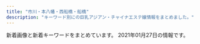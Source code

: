 ```yaml
---
title: "市川・本八幡・西船橋・船橋"
description: "キーワード別にの巨乳アジアン・チャイナエステ嬢情報をまとめました。"
---
```


新着画像と新着キーワードをまとめています。
2021年01月27日の情報です。

<DmmAffiliateIns />
<KeywordTable
  shops={
    [
    {
        "station": "JR\u8239\u6a4b\u99c5\u5317\u53e3",
        "img_links": [
            "http://pinklady-esthe.net/img/t1.jpg",
            "http://pinklady-esthe.net/img/t3.jpg",
            "http://pinklady-esthe.net/img/r2.jpg",
            "http://pinklady-esthe.net/img/r4.jpg",
            "http://pinklady-esthe.net/img/st2.jpg",
            "http://pinklady-esthe.net/img/sm.jpg",
            "http://pinklady-esthe.net/img/t5.jpg",
            "http://pinklady-esthe.net/img/no.png",
            "http://pinklady-esthe.net/img/t6.jpg",
            "http://pinklady-esthe.net/img/f1.jpg",
            "http://pinklady-esthe.net/img/t2.jpg",
            "http://pinklady-esthe.net/img/r3.jpg",
            "http://pinklady-esthe.net/img/stt1.jpg",
            "http://pinklady-esthe.net/img/top.jpg",
            "http://pinklady-esthe.net/img/st4.jpg",
            "http://pinklady-esthe.net/img/st5.jpg",
            "http://pinklady-esthe.net/img/r1.jpg",
            "http://pinklady-esthe.net/img/st3.jpg",
            "http://pinklady-esthe.net/img/st1.jpg",
            "http://pinklady-esthe.net/img/stt3.jpg",
            "http://pinklady-esthe.net/img/noo.png",
            "http://pinklady-esthe.net/img/st6.jpg",
            "http://pinklady-esthe.net/img/t4.jpg"
        ],
        "url": "http://pinklady-esthe.net/",
        "keywords": {
            "D": 4,
            "E": 1,
            "86": 1,
            "87": 1,
            "90": 1,
            "88": 3,
            "C": 1
        },
        "name": "V\u611bP"
    },
    {
        "url": "http://yelaixang.sweet-relaxation.com/",
        "img_links": [
            "http://yelaixang.sweet-relaxation.com/img/interior/in_corridor.jpg",
            "http://yelaixang.sweet-relaxation.com/img/slick/sl-5.jpg",
            "http://yelaixang.sweet-relaxation.com/img/slick/sl-1.jpg",
            "http://yelaixang.sweet-relaxation.com/img/cast/yuki-01.jpg",
            "http://yelaixang.sweet-relaxation.com/img/cast/nana-02.jpg",
            "http://yelaixang.sweet-relaxation.com/img/cast/nana-03.jpg",
            "http://yelaixang.sweet-relaxation.com/img/cast/miki-03.jpg",
            "http://yelaixang.sweet-relaxation.com/img/cast/yuki-03.jpg",
            "http://yelaixang.sweet-relaxation.com/img/slick/sl-3.jpg",
            "http://yelaixang.sweet-relaxation.com/img/cast/miki-02.jpg",
            "http://yelaixang.sweet-relaxation.com/img/cast/yuri-03.jpg",
            "http://yelaixang.sweet-relaxation.com/img/slick/sl-4.jpg",
            "http://yelaixang.sweet-relaxation.com/img/cast/miki-01.jpg",
            "http://yelaixang.sweet-relaxation.com/img/slick/sl-2.jpg",
            "http://yelaixang.sweet-relaxation.com/img/cast/nana-01.jpg",
            "http://yelaixang.sweet-relaxation.com/img/slick/sl-6.jpg",
            "http://yelaixang.sweet-relaxation.com/img/cast/yuki-02.jpg",
            "http://yelaixang.sweet-relaxation.com/img/cast/yuri-02.jpg",
            "http://yelaixang.sweet-relaxation.com/img/cast/yuri-01.jpg",
            "http://yelaixang.sweet-relaxation.com/img/interior/in_lobby.jpg",
            "http://yelaixang.sweet-relaxation.com/img/slick/sl-7.jpg"
        ],
        "keywords": {},
        "name": "\u591c\u6765\u9999\uff5eYe Lai Xang\uff5e",
        "station": "JR\u672c\u516b\u5e61\u99c5\u5317\u53e3"
    },
    {
        "img_links": [
            "http://iyashinomori.dnsfor.me/images/mari.jpg",
            "http://iyashinomori.dnsfor.me/images/iyashi_qr.png",
            "http://iyashinomori.dnsfor.me/images/ami.jpg",
            "http://iyashinomori.dnsfor.me/images/anna.jpg",
            "http://iyashinomori.dnsfor.me/images/lanmu-c_03.jpg",
            "http://iyashinomori.dnsfor.me/images/akasuri.jpg",
            "http://iyashinomori.dnsfor.me/images/massaji.jpg",
            "http://iyashinomori.dnsfor.me/images/main_09.jpg",
            "http://iyashinomori.dnsfor.me/images/aroma.jpg",
            "http://iyashinomori.dnsfor.me/images/masmises.jpg",
            "http://iyashinomori.dnsfor.me/images/nav-job.jpg",
            "http://iyashinomori.dnsfor.me/images/nav-staff.jpg",
            "http://iyashinomori.dnsfor.me/images/rinn.jpg",
            "http://iyashinomori.dnsfor.me/images/aya2.jpg",
            "http://iyashinomori.dnsfor.me/images/nako.jpeg",
            "http://iyashinomori.dnsfor.me/images/mas-de.jpg"
        ],
        "station": "JR\u897f\u8239\u6a4b\u99c5\u5317\u53e3",
        "url": "http://iyashinomori.dnsfor.me/",
        "name": "\u7652\u3057\u306e\u68ee",
        "keywords": {}
    },
    {
        "station": "JR\u672c\u516b\u5e61\u99c5\u5357\u53e3",
        "name": "\u30ed\u30de\u30f3\u30b9",
        "keywords": {
            "85": 10,
            "D": 20,
            "86": 10
        },
        "url": "https://romance.ies.fun/",
        "img_links": [
            "https://romance.ies.fun/photos/sites/82/2020/11/2020112809015172.jpg",
            "https://romance.ies.fun/images/room1.jpg",
            "https://romance.ies.fun/images/top.png",
            "https://romance.ies.fun/images/s_staff.jpg",
            "https://romance.ies.fun/images/room3.jpg",
            "https://romance.ies.fun/images/room4.jpg",
            "https://romance.ies.fun/images/relax.jpg",
            "https://romance.ies.fun/images/mobile.jpg",
            "https://romance.ies.fun/images/s1.jpg",
            "https://romance.ies.fun/photos/sites/82/2020/11/2020112809015281.jpg",
            "https://romance.ies.fun/images/s3.jpg",
            "https://romance.ies.fun/images/s_pick.png",
            "https://romance.ies.fun/photos/sites/82/2020/11/2020112809015024.jpg",
            "https://romance.ies.fun/images/info.jpg",
            "https://romance.ies.fun/images/s_news.png",
            "https://romance.ies.fun/images/room2.jpg",
            "https://romance.ies.fun/photos/sites/82/2020/11/202011280901495.jpg"
        ]
    },
    {
        "station": "\u4eac\u6210\u8239\u6a4b\u99c5",
        "img_links": [],
        "name": "\u8309\u8389\u82b1",
        "url": "http://sminfvnda.xyz/",
        "keywords": {}
    },
    {
        "name": "\u611b\u7740",
        "url": "http://www.es-ai.link/",
        "keywords": {},
        "img_links": [
            "http://www.es-ai.link/staff/hana.jpg",
            "http://www.es-ai.link/img/riri1.jpg",
            "http://www.es-ai.link/images/mobile.jpg",
            "http://www.es-ai.link/images/int2.jpg",
            "http://www.es-ai.link/img/yuna1.jpg",
            "http://www.es-ai.link/images/tg.jpg",
            "http://www.es-ai.link/images/sys1.jpg",
            "http://www.es-ai.link/images/staff_t.jpg",
            "http://www.es-ai.link/images/int1.jpg",
            "http://www.es-ai.link/img/hana1.jpg",
            "http://www.es-ai.link/images/b2.jpg",
            "http://www.es-ai.link/images/head.jpg",
            "http://www.es-ai.link/images/news.jpg",
            "http://www.es-ai.link/staff/riri.jpg",
            "http://www.es-ai.link/images/interior_t.jpg",
            "http://www.es-ai.link/images/sys2.jpg",
            "http://www.es-ai.link/staff/yuna.jpg",
            "http://www.es-ai.link/images/b3.jpg",
            "http://www.es-ai.link/images/b1.jpg",
            "http://www.es-ai.link/images/info.jpg"
        ],
        "station": "\u5e02\u5ddd\u99c5\u5317\u53e3"
    },
    {
        "img_links": [
            "https://colorful.iest.info/images/mobile.jpg",
            "https://colorful.iest.info/photos/sites/11/2021/01/2021010810343647.jpg",
            "https://colorful.iest.info/images/s_news.jpg",
            "https://colorful.iest.info/images/room1.jpg",
            "https://colorful.iest.info/photos/sites/11/2021/01/2021011714071529.jpeg",
            "https://colorful.iest.info/photos/sites/11/2021/01/2021010411180414.jpeg",
            "https://colorful.iest.info/images/staff0.jpg",
            "https://colorful.iest.info/images/room3.jpg",
            "https://colorful.iest.info/photos/sites/11/2021/01/2021011617232792.jpeg",
            "https://colorful.iest.info/photos/sites/11/2021/01/202101031016539.jpg",
            "https://colorful.iest.info/images/s_pick.jpg",
            "https://colorful.iest.info/photos/sites/11/2021/01/2021010500371084.jpeg",
            "https://colorful.iest.info/images/end.png",
            "https://colorful.iest.info/images/s_staff.jpg",
            "https://colorful.iest.info/images/news_bj2.png",
            "https://colorful.iest.info/photos/sites/11/2021/01/2021012710215969.jpeg",
            "https://colorful.iest.info/images/s_face.jpg",
            "https://colorful.iest.info/images/paypay.jpg",
            "https://colorful.iest.info/photos/sites/11/2021/01/2021011720520417.jpeg",
            "https://colorful.iest.info/images/room2.jpg",
            "https://colorful.iest.info/images/room4.jpg",
            "https://colorful.iest.info/images/top.png",
            "https://colorful.iest.info/photos/sites/11/2021/01/2021011615214384.jpeg",
            "https://colorful.iest.info/photos/sites/11/2020/12/2020122408190916.jpg",
            "https://colorful.iest.info/photos/sites/11/2021/01/2021011617232736.jpeg",
            "https://colorful.iest.info/photos/sites/11/2021/01/2021012523203832.jpeg",
            "https://colorful.iest.info/photos/sites/11/2020/12/2020122408185372.jpg",
            "https://colorful.iest.info/photos/sites/11/2021/01/2021011313190389.jpg",
            "https://colorful.iest.info/photos/sites/11/2021/01/2021011514121749.jpeg"
        ],
        "name": "\u30ab\u30e9\u30d5\u30eb",
        "keywords": {
            "86": 84,
            "E": 84,
            "C": 50,
            "85": 115,
            "D": 157,
            "\u30bb\u30af\u30b7\u30fc": 1,
            "\u80f8": 1,
            "87": 97,
            "92": 29,
            "93": 29,
            "G": 2,
            "F": 60
        },
        "station": "JR\u897f\u8239\u6a4b\u99c5\u5317\u53e3",
        "url": "https://colorful.iest.info/"
    },
    {
        "url": "http://nigyohime.ebb.jp/",
        "station": "JR\u5e02\u5ddd\u99c5\u5357\u53e3",
        "keywords": {
            "86": 6,
            "C": 6,
            "83": 6
        },
        "img_links": [
            "http://nigyohime.ebb.jp/2.jpg",
            "http://nigyohime.ebb.jp/2/uploadimg/1606276938.jpg",
            "http://nigyohime.ebb.jp/1.jpg",
            "http://nigyohime.ebb.jp/2/uploadimg/1606276885.jpg",
            "http://nigyohime.ebb.jp/staff_t.jpg",
            "http://nigyohime.ebb.jp/3.jpg",
            "http://nigyohime.ebb.jp/top.jpg",
            "http://nigyohime.ebb.jp/2/uploadimg/1610266405.jpg",
            "http://nigyohime.ebb.jp/b_news.png",
            "http://nigyohime.ebb.jp/b_girl.png",
            "http://nigyohime.ebb.jp/ditu2.jpg",
            "http://nigyohime.ebb.jp/4.jpg",
            "http://nigyohime.ebb.jp/line.png",
            "http://nigyohime.ebb.jp/2/uploadimg/1606276829.jpg"
        ],
        "name": "\u4eba\u9b5a\u59eb"
    },
    {
        "station": "JR\u897f\u8239\u6a4b\u99c5\u5317\u53e3",
        "keywords": {
            "85": 6,
            "\u304a\u3063\u3071\u3044": 1,
            "G": 5,
            "95": 1,
            "C": 1,
            "90": 1,
            "\u4e73": 2,
            "\u7206\u4e73": 1,
            "\u30bb\u30af\u30b7\u30fc": 1,
            "87": 2,
            "D": 14,
            "E": 6,
            "86": 11
        },
        "img_links": [
            "https://iris.ests.jp/photos/sites/58/2021/01/2021010115524560.jpeg",
            "https://iris.ests.jp/images/room3.jpg",
            "https://iris.ests.jp/photos/sites/58/2020/11/2020112913241646.jpeg",
            "https://iris.ests.jp/photos/sites/58/2021/01/2021011400270610.jpeg",
            "https://iris.ests.jp/images/room2.jpg",
            "https://iris.ests.jp/photos/sites/58/2020/12/202012281230148.jpg",
            "https://iris.ests.jp/photos/sites/58/2021/01/2021011420112073.jpeg",
            "https://iris.ests.jp/photos/sites/58/2020/12/202012201351183.jpeg",
            "https://iris.ests.jp/images/twitter.jpg",
            "https://iris.ests.jp/photos/sites/58/2020/11/2020112222430326.jpeg",
            "https://iris.ests.jp/images/room1.jpg",
            "https://iris.ests.jp/images/room4.jpg",
            "https://iris.ests.jp/photos/sites/58/2021/01/2021011316255079.jpeg",
            "https://iris.ests.jp/images/top.jpg",
            "https://iris.ests.jp/photos/sites/58/2020/12/2020122018150846.jpeg",
            "https://iris.ests.jp/photos/sites/58/2020/11/2020111615332290.jpeg",
            "https://iris.ests.jp/photos/sites/58/2020/12/2020121815073823.jpeg",
            "https://iris.ests.jp/images/paypay.jpg",
            "https://iris.ests.jp/photos/sites/58/2020/11/2020111616103718.jpeg",
            "https://iris.ests.jp/photos/sites/58/2021/01/2021011718151096.jpeg",
            "https://iris.ests.jp/photos/sites/58/2020/11/202011222223398.jpeg",
            "https://iris.ests.jp/photos/sites/58/2020/12/202012082142310.jpeg",
            "https://iris.ests.jp/images/s_staff.jpg",
            "https://iris.ests.jp/photos/sites/58/2021/01/2021011318242314.jpeg",
            "http://iris2.a5.reraku.work/upload/sites/58/2021/01/2021010310051456-200x299.jpg",
            "https://iris.ests.jp/photos/sites/58/2021/01/2021010310051456.jpg",
            "https://iris.ests.jp/photos/sites/58/2020/12/2020120310462680.jpeg",
            "https://iris.ests.jp/images/s_news.jpg",
            "https://iris.ests.jp/photos/sites/58/2021/01/202101221139418.jpeg",
            "https://iris.ests.jp/images/staff0.jpg"
        ],
        "url": "https://iris.ests.jp/",
        "name": "\u30a2\u30a4\u30ea"
    },
    {
        "keywords": {
            "E": 9,
            "D": 27
        },
        "name": "\u604b\u4eba\u7269\u8a9e",
        "station": "JR\u897f\u8239\u6a4b\u99c5\u5357\u53e3",
        "img_links": [
            "https://n-koi.eoeoco.com/wp-content/uploads/2019/06/2sfghmomo.jpg",
            "https://n-koi.eoeoco.com/wp-content/themes/este/img/tel_header.png",
            "https://n-koi.eoeoco.com/wp-content/themes/este/img/top-img01a.png",
            "https://n-koi.eoeoco.com/wp-content/uploads/2020/09/8976211loveo.jpg",
            "https://n-koi.eoeoco.com/wp-content/uploads/2019/06/675tfgmomo.jpg",
            "https://n-koi.eoeoco.com/wp-content/uploads/2019/06/3esrtdfygmomo.jpg",
            "https://n-koi.eoeoco.com/wp-content/themes/este/img/top-img01.png",
            "https://n-koi.eoeoco.com/wp-content/uploads/2019/04/876521loveo.jpg",
            "https://n-koi.eoeoco.com/wp-content/themes/este/img/3.jpg",
            "https://n-koi.eoeoco.com/wp-content/themes/este/img/top-img02.png",
            "https://n-koi.eoeoco.com/wp-content/themes/este/img/top-img01b.png",
            "https://n-koi.eoeoco.com/wp-content/uploads/2020/08/111loveo.jpg",
            "https://n-koi.eoeoco.com/wp-content/themes/este/img/tel_footer.png",
            "https://n-koi.eoeoco.com/wp-content/themes/este/img/2.jpg",
            "https://n-koi.eoeoco.com/wp-content/uploads/2019/06/4setrdfmomo.jpg",
            "https://n-koi.eoeoco.com/wp-content/themes/este/img/top-img04.png",
            "https://n-koi.eoeoco.com/wp-content/uploads/2019/06/1waesdmomo.jpg",
            "https://n-koi.eoeoco.com/wp-content/themes/este/img/4.jpg",
            "https://n-koi.eoeoco.com/wp-content/uploads/2020/01/78loveo.jpg",
            "https://n-koi.eoeoco.com/wp-content/uploads/2020/01/345678loveo.jpg",
            "https://n-koi.eoeoco.com/wp-content/themes/este/img/1.jpg",
            "https://n-koi.eoeoco.com/wp-content/themes/este/img/call.png",
            "https://n-koi.eoeoco.com/wp-content/uploads/2018/12/786512678loveo.jpg"
        ],
        "url": "https://n-koi.eoeoco.com/"
    },
    {
        "img_links": [
            "http://www.sexy.relaxjp.info/photo_news/upimg/378095fc48d072d81b_0.jpg",
            "http://www.sexy.relaxjp.info/photo_news/upimg/592295fab519ba4757_1.jpg",
            "http://www.sexy.relaxjp.info/photo_news/upimg/113795f6d744eb4b28_1.jpg",
            "http://www.sexy.relaxjp.info/images/foot01.jpg",
            "http://www.sexy.relaxjp.info/files/024.jpg",
            "http://www.sexy.relaxjp.info/photo_news/upimg/584825f4892b894a55_0.jpg",
            "http://www.sexy.relaxjp.info/files/023-03.jpg",
            "http://www.sexy.relaxjp.info/files/011-02.jpg",
            "http://www.sexy.relaxjp.info/files/034.jpg",
            "http://www.sexy.relaxjp.info/files/034-02.jpg",
            "http://www.sexy.relaxjp.info/images/m-top009.jpg",
            "http://www.sexy.relaxjp.info/files/002-02.jpg",
            "http://www.sexy.relaxjp.info/photo_news/upimg/584825f4892b894a55_1.jpg",
            "http://www.sexy.relaxjp.info/photo_news/upimg/492105f114c42209df_0.jpg",
            "http://www.sexy.relaxjp.info/files/003.jpg",
            "http://www.sexy.relaxjp.info/images/call.png",
            "http://www.sexy.relaxjp.info/files/003-02.jpg",
            "http://www.sexy.relaxjp.info/files/002.jpg",
            "http://www.sexy.relaxjp.info/files/002-03.jpg",
            "http://www.sexy.relaxjp.info/files/011.jpg",
            "http://www.sexy.relaxjp.info/files/034-03.jpg",
            "http://www.sexy.relaxjp.info/images/m-top003.jpg",
            "http://www.sexy.relaxjp.info/photo_news/upimg/660875fbe0c393f4a1_0.jpg",
            "http://www.sexy.relaxjp.info/photo_news/upimg/931085f753b39c3781_0.jpg",
            "http://www.sexy.relaxjp.info/files/024-02.jpg",
            "http://www.sexy.relaxjp.info/files/033-03.jpg",
            "http://www.sexy.relaxjp.info/photo_news/upimg/231245f6c12b65e43e_0.jpg",
            "http://www.sexy.relaxjp.info/files/030.jpg",
            "http://www.sexy.relaxjp.info/files/033-02.jpg",
            "http://www.sexy.relaxjp.info/files/003-03.jpg",
            "http://www.sexy.relaxjp.info/files/011-03.jpg",
            "http://www.sexy.relaxjp.info/photo_news/upimg/113795f6d744eb4b28_0.jpg",
            "http://www.sexy.relaxjp.info/files/024-03.jpg",
            "http://www.sexy.relaxjp.info/photo_news/upimg/492105f114c42209df_1.jpg",
            "http://www.sexy.relaxjp.info/files/023.jpg",
            "http://www.sexy.relaxjp.info/photo_news/upimg/356735f322adb3e22f_1.jpg",
            "http://www.sexy.relaxjp.info/images/m-head01.jpg",
            "http://www.sexy.relaxjp.info/photo_news/upimg/280145f3df2b56ca0b_0.jpg",
            "http://www.sexy.relaxjp.info/photo_news/upimg/931085f753b39c3781_1.jpg",
            "http://www.sexy.relaxjp.info/files/030-02.jpg",
            "http://www.sexy.relaxjp.info/files/030-03.jpg",
            "http://www.sexy.relaxjp.info/images/m-top010.jpg",
            "http://www.sexy.relaxjp.info/images/m-top004.jpg",
            "http://www.sexy.relaxjp.info/files/023-02.jpg",
            "http://www.sexy.relaxjp.info/files/033.jpg"
        ],
        "keywords": {
            "E": 2,
            "87": 8,
            "86": 6,
            "89": 2,
            "D": 10,
            "C": 4,
            "\u30bb\u30af\u30b7\u30fc": 30
        },
        "station": "JR\u8239\u6a4b\u99c5\u5317\u53e3",
        "name": "Sexy Love \uff5e\u30bb\u30af\u30b7\u30fc\u30e9\u30d6\uff5e",
        "url": "http://www.sexy.relaxjp.info/"
    },
    {
        "img_links": [
            "https://co.aoaoeo.com/wp-content/uploads/2019/12/987654324567co.jpg",
            "https://co.aoaoeo.com/wp-content/themes/este/img/top-img06b.png",
            "https://co.aoaoeo.com/wp-content/uploads/2019/06/987654wdfghjco.jpg",
            "https://co.aoaoeo.com/wp-content/themes/este/img/top-img02c.png",
            "https://co.aoaoeo.com/wp-content/themes/este/img/top-img05.png",
            "https://co.aoaoeo.com/wp-content/themes/este/img/top-img01.png",
            "https://co.aoaoeo.com/wp-content/themes/este/img/call.png",
            "https://co.aoaoeo.com/wp-content/uploads/2018/12/9087621co.jpg",
            "https://co.aoaoeo.com/wp-content/uploads/2019/06/0987654co.jpg",
            "https://co.aoaoeo.com/wp-content/uploads/2019/06/1oiuytreewrstdyfugco.jpg",
            "https://co.aoaoeo.com/wp-content/uploads/2019/06/9876543co.jpg",
            "https://co.aoaoeo.com/wp-content/themes/este/img/2.png",
            "https://co.aoaoeo.com/wp-content/uploads/2020/01/8976saco.jpg",
            "https://co.aoaoeo.com/wp-content/uploads/2020/12/897s6atyco.jpg",
            "https://co.aoaoeo.com/wp-content/themes/este/img/tel_header.png",
            "https://co.aoaoeo.com/wp-content/uploads/2019/04/34568976co.jpg",
            "https://co.aoaoeo.com/wp-content/uploads/2020/10/435698765co.jpg",
            "https://co.aoaoeo.com/wp-content/themes/este/img/tel_footer.png",
            "https://co.aoaoeo.com/wp-content/uploads/2019/12/aytaco.jpg",
            "https://co.aoaoeo.com/wp-content/uploads/2019/06/9087654co.jpg",
            "https://co.aoaoeo.com/wp-content/uploads/2019/12/78612co.jpg",
            "https://co.aoaoeo.com/wp-content/uploads/2019/12/89721co.jpg",
            "https://co.aoaoeo.com/wp-content/uploads/2019/12/8976aco.jpg",
            "https://co.aoaoeo.com/wp-content/uploads/2019/06/123456897654co.jpg",
            "https://co.aoaoeo.com/wp-content/themes/este/img/top-img04.png"
        ],
        "name": "COCO",
        "url": "https://co.aoaoeo.com/",
        "station": "\u8239\u6a4b\u99c5\u5317\u53e3",
        "keywords": {
            "E": 6,
            "F": 4,
            "\u30bb\u30af\u30b7\u30fc": 3,
            "D": 27
        }
    },
    {
        "url": "http://www.diamond.mesthe.com/",
        "keywords": {
            "87": 4,
            "C": 13,
            "D": 6,
            "88": 2,
            "86": 2
        },
        "name": "\u30c0\u30a4\u30e4\u30e2\u30f3\u30c9",
        "station": "JR\u897f\u8239\u6a4b\u99c5\u5357\u53e3",
        "img_links": [
            "http://www.diamond.mesthe.com/files/001-02.jpg",
            "http://www.diamond.mesthe.com/img/top_option04.jpg",
            "http://www.diamond.mesthe.com/img/ttl_therapist.png",
            "http://www.diamond.mesthe.com/img/btn_side_mobile.jpg",
            "http://www.diamond.mesthe.com/img/top_option01.jpg",
            "http://www.diamond.mesthe.com/files/004-02.jpg",
            "http://www.diamond.mesthe.com/files/002-02.jpg",
            "http://www.diamond.mesthe.com/images/slider/2.jpg",
            "http://www.diamond.mesthe.com/images/slider/1.jpg",
            "http://www.diamond.mesthe.com/img/btn_blog.png",
            "http://www.diamond.mesthe.com/img/tel.png",
            "http://www.diamond.mesthe.com/files/004.jpg",
            "http://www.diamond.mesthe.com/files/002.jpg",
            "http://www.diamond.mesthe.com/img/ttl_news.png",
            "http://www.diamond.mesthe.com/files/003.jpg",
            "http://www.diamond.mesthe.com/img/pickup.jpg",
            "http://www.diamond.mesthe.com/files/001.jpg",
            "http://www.diamond.mesthe.com/img/top_option03.jpg",
            "http://www.diamond.mesthe.com/files/003-02.jpg",
            "http://www.diamond.mesthe.com/img/goback.jpg",
            "http://www.diamond.mesthe.com/images/slider/3.jpg",
            "http://www.diamond.mesthe.com/img/ttl_info.png"
        ]
    },
    {
        "url": "http://olive.est.cm/",
        "name": "OLIVE",
        "keywords": {
            "85": 1,
            "87": 2,
            "D": 4,
            "86": 3,
            "C": 23,
            "E": 2
        },
        "station": "JR\u8239\u6a4b\u99c5\u5317\u53e3",
        "img_links": [
            "http://olive.est.cm/images/newface1.jpg",
            "http://olive.est.cm/images/room2.jpg",
            "http://olive.est.cm/images/room6.jpg",
            "http://olive.est.cm/photos/sites/79/2019/12/2019121903270330.jpg",
            "http://olive.est.cm/images/girl-z1.jpg",
            "http://olive.est.cm/photos/sites/79/2020/12/2020122818422262.jpg",
            "http://olive.est.cm/photos/sites/79/2019/12/2019121903270936.jpg",
            "http://olive.est.cm/photos/sites/79/2020/12/2020121415592624.jpg",
            "http://olive.est.cm/images/mobile.png",
            "http://olive.est.cm/photos/sites/79/2020/12/2020121917122426.jpg",
            "http://olive.est.cm/images/room5.jpg",
            "http://olive.est.cm/photos/sites/79/2019/12/2019121903271318.jpg",
            "http://olive.est.cm/images/room3.jpg",
            "http://olive.est.cm/images/room1.jpg",
            "http://olive.est.cm/photos/sites/79/2020/12/2020122818422114.jpg",
            "http://olive.est.cm/photos/sites/79/2020/07/2020071920085096.jpg",
            "http://olive.est.cm/photos/sites/79/2019/12/2019121903272096.jpg",
            "http://olive.est.cm/images/top.jpg",
            "http://olive.est.cm/images/girl-z2.jpg",
            "http://olive.est.cm/photos/sites/79/2020/09/2020092914262265.jpg",
            "http://olive.est.cm/images/s_news.jpg",
            "http://olive.est.cm/images/link1.jpg",
            "http://olive.est.cm/images/top1.jpg",
            "http://olive.est.cm/images/staff01.jpg",
            "http://olive.est.cm/images/room4.jpg"
        ]
    },
    {
        "url": "http://es-cupid.work/",
        "station": "JR\u897f\u8239\u6a4b\u99c5\u5357\u53e3",
        "name": "\u5929\u4f7fBaby",
        "img_links": [
            "http://es-cupid.work/_src/48289988/2_20201209160912986.jpg",
            "http://es-cupid.work/_src/51450116/line3.jpg",
            "http://es-cupid.work/_src/51308704/line3.jpg",
            "http://es-cupid.work/_src/51308702/421609049373_.pic.jpg",
            "http://es-cupid.work/_src/50688600/wechatimg1478.jpg",
            "http://es-cupid.work/_src/48290041/sign.png",
            "http://es-cupid.work/_src/48290073/33.jpg",
            "http://es-cupid.work/_src/49439733/line3.jpg",
            "http://es-cupid.work/_src/50727920/wechatimg24.jpg",
            "http://es-cupid.work/_src/48290009/4_20201209160912962.jpg",
            "http://es-cupid.work/_src/49439736/wechatimg1948.jpg",
            "http://es-cupid.work/_src/50727921/wechatimg24.jpg",
            "http://es-cupid.work/_src/48289987/1_20201209160912990.jpg",
            "http://es-cupid.work/_src/48290011/sign.png",
            "http://es-cupid.work/_src/50727928/wechatimg156_20201204121933737.jpg",
            "http://es-cupid.work/_src/50727943/wechatimg1478.jpg",
            "http://es-cupid.work/_src/51450125/line3.jpg",
            "http://es-cupid.work/_src/49007654/wechatimg156_20201204121933737.jpg",
            "http://es-cupid.work/_src/51450099/wechatimg1797.jpg",
            "http://es-cupid.work/_src/51449894/wechatimg1796.jpg",
            "http://es-cupid.work/_src/48290010/5_20201209160912957.jpg",
            "http://es-cupid.work/_src/50727926/line3.jpg",
            "http://es-cupid.work/_src/48290059/navi_03.jpg",
            "http://es-cupid.work/_src/48290072/22.jpg",
            "http://es-cupid.work/_src/51947916/wechatimg1948.jpg",
            "http://es-cupid.work/_src/48290019/line3.jpg",
            "http://es-cupid.work/_src/50727912/wechatimg24.jpg",
            "http://es-cupid.work/_src/51308707/421609049373_.pic.jpg",
            "http://es-cupid.work/_src/50727944/line3.jpg",
            "http://es-cupid.work/_src/48290057/navi_01.jpg",
            "http://es-cupid.work/_src/49439735/wechatimg1948.jpg",
            "http://es-cupid.work/_src/51450119/wechatimg1796.jpg",
            "http://es-cupid.work/_src/51450127/wechatimg1797.jpg",
            "http://es-cupid.work/_src/51449966/wechatimg1797.jpg",
            "http://es-cupid.work/_src/48290049/sign.png",
            "http://es-cupid.work/_src/51947912/wechatimg1948.jpg",
            "http://es-cupid.work/_src/48290075/55.jpg",
            "http://es-cupid.work/_src/48290063/1.jpg",
            "http://es-cupid.work/_src/48289994/navi_04.jpg",
            "http://es-cupid.work/_src/50727940/line3.jpg",
            "http://es-cupid.work/_src/48290141/icon_01.png",
            "http://es-cupid.work/_src/48290058/navi_02.jpg",
            "http://es-cupid.work/_src/48289989/3_20201209160912987.jpg",
            "http://es-cupid.work/_src/48290067/3.jpg",
            "http://es-cupid.work/_src/51450098/wechatimg1796.jpg",
            "http://es-cupid.work/_src/48290060/navi_04.jpg",
            "http://es-cupid.work/_src/48290062/navi_06.jpg",
            "http://es-cupid.work/_src/51450121/line3.jpg",
            "http://es-cupid.work/_src/51450118/wechatimg1796.jpg",
            "http://es-cupid.work/_src/51450128/wechatimg1797.jpg",
            "http://es-cupid.work/_src/48290061/navi_05.jpg",
            "http://es-cupid.work/_src/48290065/2.jpg",
            "http://es-cupid.work/_src/50727918/line3.jpg",
            "http://es-cupid.work/_src/50727930/line3.jpg",
            "http://es-cupid.work/_src/51308692/421609049373_.pic.jpg",
            "http://es-cupid.work/_src/48290000/navi_06.jpg",
            "http://es-cupid.work/_src/48289990/navi_01.jpg",
            "http://es-cupid.work/_src/50727929/wechatimg156_20201204121933737.jpg",
            "http://es-cupid.work/_src/48290139/icon_02.png",
            "http://es-cupid.work/_src/50727922/line3.jpg",
            "http://es-cupid.work/_src/50727942/wechatimg1478.jpg",
            "http://es-cupid.work/_src/48290031/sign.png",
            "http://es-cupid.work/_src/48289996/navi_03.jpg",
            "http://es-cupid.work/_src/51450129/line3.jpg",
            "http://es-cupid.work/_src/49439737/line3.jpg",
            "http://es-cupid.work/_src/51308706/421609049373_.pic.jpg",
            "http://es-cupid.work/_src/48289992/navi_02.jpg",
            "http://es-cupid.work/_src/48290074/44.jpg",
            "http://es-cupid.work/_src/48289998/navi_05.jpg",
            "http://es-cupid.work/_src/50727913/wechatimg24.jpg",
            "http://es-cupid.work/_src/48290023/sign.png",
            "http://es-cupid.work/_src/48290021/line3.jpg",
            "http://es-cupid.work/_src/51308708/line3.jpg",
            "http://es-cupid.work/_src/48290071/11.jpg"
        ],
        "keywords": {
            "C": 7
        }
    },
    {
        "url": "http://www.onnanokaori.masg.info/",
        "station": "JR\u897f\u8239\u6a4b\u99c5\u5357\u53e3",
        "img_links": [
            "http://www.onnanokaori.masg.info/files/003-02.jpg",
            "http://www.onnanokaori.masg.info/images/m-head01.jpg",
            "http://www.onnanokaori.masg.info/images/call.png",
            "http://www.onnanokaori.masg.info/images/foot01.jpg",
            "http://www.onnanokaori.masg.info/files/002-02.jpg",
            "http://www.onnanokaori.masg.info/files/002-03.jpg",
            "http://www.onnanokaori.masg.info/files/005-03.jpg",
            "http://www.onnanokaori.masg.info/images/m-top003.jpg",
            "http://www.onnanokaori.masg.info/files/001-02.jpg",
            "http://www.onnanokaori.masg.info/files/001.jpg",
            "http://www.onnanokaori.masg.info/files/005.jpg",
            "http://www.onnanokaori.masg.info/files/001-03.jpg",
            "http://www.onnanokaori.masg.info/files/002.jpg",
            "http://www.onnanokaori.masg.info/files/003.jpg",
            "http://www.onnanokaori.masg.info/files/003-03.jpg",
            "http://www.onnanokaori.masg.info/files/005-02.jpg"
        ],
        "keywords": {
            "87": 6,
            "D": 6,
            "C": 2,
            "86": 2
        },
        "name": "\u5973\u306e\u9999\u308a"
    },
    {
        "img_links": [
            "http://liliana.relax-good.com/img/cast/seina-02.jpg",
            "http://liliana.relax-good.com/img/cast/rara-01.jpg",
            "http://liliana.relax-good.com/img/cast/nana-02.jpg",
            "http://liliana.relax-good.com/img/cast/misaki-01.jpg",
            "http://liliana.relax-good.com/img/cast/hitomi-03.jpg",
            "http://liliana.relax-good.com/img/cast/sara-01.jpg",
            "http://liliana.relax-good.com/img/cast/risa-01.jpg",
            "https://qr-official.line.me/sid/M/bky2264k.png",
            "https://scdn.line-apps.com/n/line_add_friends/btn/ja.png",
            "http://liliana.relax-good.com/img/cast/nini-01.jpg",
            "http://liliana.relax-good.com/img/cast/miwa-01.jpg",
            "http://liliana.relax-good.com/img/cast/momo-01.jpg",
            "http://liliana.relax-good.com/img/line_mark.png",
            "http://liliana.relax-good.com/img/cast/aki-01.jpg",
            "http://liliana.relax-good.com/img/cast/aki-02.jpg",
            "http://liliana.relax-good.com/img/cast/nini-02.jpg",
            "http://liliana.relax-good.com/img/cast/seina-01.jpg",
            "http://liliana.relax-good.com/img/cast/sara-02.jpg",
            "http://liliana.relax-good.com/img/cast/rara-02.jpg",
            "http://liliana.relax-good.com/img/cast/ami-02.jpg",
            "http://liliana.relax-good.com/img/cast/risa-02.jpg",
            "http://liliana.relax-good.com/img/cast/yumi-02.jpg",
            "http://liliana.relax-good.com/img/cast/hitomi-02.jpg",
            "http://liliana.relax-good.com/img/cast/yumi-01.jpg",
            "http://liliana.relax-good.com/img/cast/momo-02.jpg",
            "http://liliana.relax-good.com/img/cast/hitomi-01.jpg",
            "http://liliana.relax-good.com/img/cast/sayuri-01.jpg",
            "http://liliana.relax-good.com/img/cast/nana-01.jpg",
            "http://liliana.relax-good.com/img/cast/ami-01.jpg"
        ],
        "station": "JR\u897f\u8239\u6a4b\u99c5\u5357\u53e3",
        "keywords": {},
        "url": "http://liliana.relax-good.com/",
        "name": "\u30db\u30ef\u30a4\u30c8\u30ed\u30fc\u30ba"
    },
    {
        "name": "\u4e03\u5f69",
        "img_links": [
            "http://p-lady.work/images/25.jpg",
            "http://p-lady.work/images/tg.jpg",
            "http://p-lady.work/staff/eri.jpg",
            "http://p-lady.work/images/int2.jpg",
            "http://p-lady.work/images/ac1.jpg",
            "http://p-lady.work/images/29.jpg",
            "http://p-lady.work/images/10.jpg",
            "http://p-lady.work/img/yuyu1.jpg",
            "http://p-lady.work/img/reiko1.jpg",
            "http://p-lady.work/img/rika1.jpg",
            "http://p-lady.work/images/7.jpg",
            "http://p-lady.work/staff/rika.jpg",
            "http://p-lady.work/img/yui1.jpg",
            "http://p-lady.work/img/miyu1.jpg",
            "http://p-lady.work/img/koi1.jpg",
            "http://p-lady.work/images/27.jpg",
            "http://p-lady.work/staff/mirai.jpg",
            "http://p-lady.work/images/interior_t.jpg",
            "http://p-lady.work/images/s1.png",
            "http://p-lady.work/img/nanami1.jpg",
            "http://p-lady.work/staff/zara.jpg",
            "http://p-lady.work/images/36.jpg",
            "http://p-lady.work/img/rena1.jpg",
            "http://p-lady.work/images/rec1.jpg",
            "http://p-lady.work/images/32.jpg",
            "http://p-lady.work/staff/yuyu.jpg",
            "http://p-lady.work/images/33.jpg",
            "http://p-lady.work/staff/risa.jpg",
            "http://p-lady.work/images/21.jpg",
            "http://p-lady.work/img/nami1.jpg",
            "http://p-lady.work/images/staff_t.jpg",
            "http://p-lady.work/staff/runa.jpg",
            "http://p-lady.work/images/35.jpg",
            "http://p-lady.work/staff/rena.jpg",
            "http://p-lady.work/img/runa1.jpg",
            "http://p-lady.work/staff/nami.jpg",
            "http://p-lady.work/images/23.jpg",
            "http://p-lady.work/staff/reiko.jpg",
            "http://p-lady.work/img/zara1.jpg",
            "http://p-lady.work/staff/yui.jpg",
            "http://p-lady.work/img/riri1.jpg",
            "http://p-lady.work/img/anna1.jpg",
            "http://p-lady.work/images/head.jpg",
            "http://p-lady.work/img/risa1.jpg",
            "http://p-lady.work/images/17.jpg",
            "http://p-lady.work/images/16.jpg",
            "http://p-lady.work/img/kurumi1.jpg",
            "http://p-lady.work/img/mirai1.jpg",
            "http://p-lady.work/images/15.jpg",
            "http://p-lady.work/img/eri1.jpg",
            "http://p-lady.work/images/int1.jpg",
            "http://p-lady.work/images/37.jpg",
            "http://p-lady.work/images/5.jpg",
            "http://p-lady.work/images/news.jpg",
            "http://p-lady.work/images/26.jpg",
            "http://p-lady.work/images/3.jpg",
            "http://p-lady.work/staff/riri.jpg",
            "http://p-lady.work/staff/mimi.jpg",
            "http://p-lady.work/images/30.jpg",
            "http://p-lady.work/images/20.jpg",
            "http://p-lady.work/images/rec2.jpg",
            "http://p-lady.work/images/sys.jpg",
            "http://p-lady.work/images/2.jpg",
            "http://p-lady.work/img/mimi1.jpg",
            "http://p-lady.work/staff/kurumi.jpg",
            "http://p-lady.work/staff/nana.jpg",
            "http://p-lady.work/staff/nanami.jpg",
            "http://p-lady.work/images/28.jpg",
            "http://p-lady.work/images/6.jpg",
            "http://p-lady.work/staff/koi.jpg",
            "http://p-lady.work/staff/anna.jpg",
            "http://p-lady.work/staff/miyu.jpg",
            "http://p-lady.work/staff/saki.jpg",
            "http://p-lady.work/images/18.jpg",
            "http://p-lady.work/img/saki1.jpg",
            "http://p-lady.work/img/nana1.jpg"
        ],
        "url": "http://p-lady.work/",
        "keywords": {},
        "station": "JR\u897f\u8239\u6a4b\u99c5\u5357\u53e3"
    },
    {
        "name": "\u30d7\u30ea\u30f3\u30bb\u30b9",
        "url": "https://prince.iest.info/",
        "keywords": {
            "86": 18,
            "D": 30,
            "C": 12,
            "85": 12
        },
        "station": "JR\u897f\u8239\u6a4b\u99c5\u5317\u53e3",
        "img_links": [
            "https://prince.iest.info/images/room1.jpg",
            "https://prince.iest.info/images/tit_news.png",
            "https://prince.iest.info/images/link_nav02.jpg",
            "https://prince.iest.info/images/link_nav01.jpg",
            "https://prince.iest.info/images/link_nav03.jpg",
            "https://prince.iest.info/images/top.jpg",
            "https://prince.iest.info/photos/sites/5/2020/12/2020121408392715.jpg",
            "https://prince.iest.info/photos/sites/5/2020/12/2020121408392689.jpg",
            "https://prince.iest.info/images/footer.jpg",
            "https://prince.iest.info/images/tit_staff.jpg",
            "https://prince.iest.info/images/room3.jpg",
            "https://prince.iest.info/photos/sites/5/2020/12/2020121408392543.jpg",
            "https://prince.iest.info/images/room2.jpg",
            "https://prince.iest.info/images/room5.jpg",
            "https://prince.iest.info/images/link_nav04.jpg",
            "https://prince.iest.info/photos/sites/5/2020/12/2020121408392660.jpg",
            "https://prince.iest.info/images/room4.jpg",
            "https://prince.iest.info/photos/sites/5/2021/01/2021011508371539.jpg",
            "https://prince.iest.info/images/link_nav06.jpg",
            "https://prince.iest.info/images/link_nav05.jpg"
        ]
    },
    {
        "url": "http://hanaoto.pw/",
        "name": "NEW \u82b1\u30ce\u97f3",
        "keywords": {
            "C": 16
        },
        "img_links": [
            "http://hanaoto.pw/images/flash3.jpg",
            "http://hanaoto.pw/images/sptel.png",
            "http://hanaoto.pw/images/maga.jpg",
            "http://hanaoto.pw/images/ami1.jpg",
            "http://hanaoto.pw/images/tel.png",
            "http://hanaoto.pw/images/yy2.jpg",
            "http://hanaoto.pw/images/nana1.jpg",
            "http://hanaoto.pw/images/la.jpg",
            "http://hanaoto.pw/images/a02.jpg",
            "http://hanaoto.pw/images/mobile.png",
            "http://hanaoto.pw/images/g2.jpg",
            "http://hanaoto.pw/images/flash5.jpg",
            "http://hanaoto.pw/images/g6.jpg",
            "http://hanaoto.pw/images/maga1.jpg",
            "http://hanaoto.pw/images/mm1.jpg",
            "http://hanaoto.pw/images/g4.jpg",
            "http://hanaoto.pw/images/flash4.jpg",
            "http://hanaoto.pw/images/flash.jpg"
        ],
        "station": "JR\u897f\u8239\u6a4b\u99c5\u5357\u53e3"
    },
    {
        "img_links": [
            "http://hinata.relaxnabi.com/css/staff/staff00003-a.jpg",
            "http://hinata.relaxnabi.com/css/osusume38.jpg",
            "http://hinata.relaxnabi.com/css/staff/staff00004-a.jpg",
            "http://hinata.relaxnabi.com/css/nav/nav-002.jpg",
            "http://hinata.relaxnabi.com/css/staff/staff17-a.jpg",
            "http://hinata.relaxnabi.com/css/staff/staff00001.jpg",
            "http://hinata.relaxnabi.com/css/button.jpg",
            "http://hinata.relaxnabi.com/css/staff/staff-06.jpg",
            "http://hinata.relaxnabi.com/css/staff/staff00003.jpg",
            "http://hinata.relaxnabi.com/css/staff/staff-007-a.jpg",
            "http://hinata.relaxnabi.com/css/staff/staff00001-a.jpg",
            "http://hinata.relaxnabi.com/css/nav/nav-001.jpg",
            "http://hinata.relaxnabi.com/css/nav/sub-005.jpg",
            "http://hinata.relaxnabi.com/css/nav/nav-004.jpg",
            "http://hinata.relaxnabi.com/css/top02.jpg",
            "http://hinata.relaxnabi.com/css/nav/sub-004.jpg",
            "http://hinata.relaxnabi.com/css/staff/staff15-a.jpg",
            "http://hinata.relaxnabi.com/css/staff/staff00004.jpg",
            "http://hinata.relaxnabi.com/css/staff/staff-06-a.jpg",
            "http://hinata.relaxnabi.com/css/staff/staff-08.jpg",
            "http://hinata.relaxnabi.com/css/nav/sub-001.jpg",
            "http://hinata.relaxnabi.com/css/nav/nav-006.jpg",
            "http://hinata.relaxnabi.com/css/girls001.jpg",
            "http://hinata.relaxnabi.com/css/nav/nav-005.jpg",
            "http://hinata.relaxnabi.com/css/tel01.png",
            "http://hinata.relaxnabi.com/css/staff/staff15.jpg",
            "http://hinata.relaxnabi.com/css/left.jpg",
            "http://hinata.relaxnabi.com/css/nav/sub-006.jpg",
            "http://hinata.relaxnabi.com/css/main-left02.jpg",
            "http://hinata.relaxnabi.com/css/nav/sub-003.jpg",
            "http://hinata.relaxnabi.com/css/staff/staff-007.jpg",
            "http://hinata.relaxnabi.com/css/nav/sub-002.jpg",
            "http://hinata.relaxnabi.com/css/staff/staff17.jpg",
            "http://hinata.relaxnabi.com/css/right.jpg",
            "http://hinata.relaxnabi.com/css/nav/nav-003.jpg",
            "http://hinata.relaxnabi.com/css/main-left03.jpg",
            "http://hinata.relaxnabi.com/img/tiaowen.png",
            "http://hinata.relaxnabi.com/css/staff/staff-08-a.jpg"
        ],
        "keywords": {
            "E": 5,
            "86": 2,
            "90": 2,
            "93": 1,
            "89": 1,
            "D": 1,
            "C": 4,
            "92": 2
        },
        "url": "http://hinata.relaxnabi.com/",
        "station": "JR\u8239\u6a4b\u99c5\u5317\u53e3",
        "name": "\u6696 \uff5eHinata\uff5e"
    },
    {
        "url": "http://www.relax-honey.info/",
        "keywords": {
            "D": 14,
            "86": 4,
            "87": 12,
            "C": 2
        },
        "img_links": [
            "http://www.relax-honey.info/files/061.jpg",
            "http://www.relax-honey.info/files/069-02.jpg",
            "http://www.relax-honey.info/files/067.jpg",
            "http://www.relax-honey.info/files/065-03.jpg",
            "http://www.relax-honey.info/files/069.jpg",
            "http://www.relax-honey.info/images/top.jpg",
            "http://www.relax-honey.info/files/069-03.jpg",
            "http://www.relax-honey.info/files/057.jpg",
            "http://www.relax-honey.info/images/s_staff.jpg",
            "http://www.relax-honey.info/images/mobile.jpg",
            "http://www.relax-honey.info/files/067-03.jpg",
            "http://www.relax-honey.info/files/061-03.jpg",
            "http://www.relax-honey.info/files/021-03.jpg",
            "http://www.relax-honey.info/images/slider/2.jpg",
            "http://www.relax-honey.info/images/s_pick.jpg",
            "http://www.relax-honey.info/files/053-03.jpg",
            "http://www.relax-honey.info/files/065.jpg",
            "http://www.relax-honey.info/files/006-03.jpg",
            "http://www.relax-honey.info/files/053.jpg",
            "http://www.relax-honey.info/images/slider/1.jpg",
            "http://www.relax-honey.info/images/s_news.jpg",
            "http://www.relax-honey.info/images/end1.jpg",
            "http://www.relax-honey.info/files/057-03.jpg",
            "http://www.relax-honey.info/files/006-02.jpg",
            "http://www.relax-honey.info/files/057-02.jpg",
            "http://www.relax-honey.info/files/021.jpg",
            "http://www.relax-honey.info/images/1.jpg",
            "http://www.relax-honey.info/images/s_info.jpg",
            "http://www.relax-honey.info/images/nbj3.jpg",
            "http://www.relax-honey.info/files/065-02.jpg",
            "http://www.relax-honey.info/images/slider/3.jpg",
            "http://www.relax-honey.info/files/006.jpg",
            "http://www.relax-honey.info/files/053-02.jpg",
            "http://www.relax-honey.info/files/061-02.jpg",
            "http://www.relax-honey.info/files/021-02.jpg",
            "http://www.relax-honey.info/files/067-02.jpg"
        ],
        "name": "Honey",
        "station": "JR\u897f\u8239\u6a4b\u99c5\u5357\u53e3"
    },
    {
        "img_links": [
            "http://es-massage.info/wp-content/uploads/2020/09/33a698ee5a77652901d0fde9c4146a22-500x750.jpg",
            "http://es-massage.info/wp-content/uploads/2021/01/329c4f8c7f334cbe95d258f70d6ca207.jpg",
            "http://es-massage.info/wp-content/uploads/2020/09/3a1f1f3668d5c8083c72d500ba90b03a-212x300.jpg",
            "http://es-massage.info/wp-content/uploads/2020/12/cf9831b8c97ef0623dce87128b47aef0-209x300.jpg",
            "http://es-massage.info/wp-content/uploads/2020/09/8fdd83977b0b42811d523358eceea3ff-212x300.jpg",
            "http://es-massage.info/wp-content/uploads/2019/03/b85ae819f481b37cad8d1548de5893cc.jpg",
            "http://es-massage.info/wp-content/uploads/2020/04/61c10e6ea6f68bf8c90d4ae7d8d0830a-500x750.jpg",
            "http://es-massage.info/wp-content/uploads/2020/12/58c8479cbe288c2fbf566083af42e205.jpg",
            "http://es-massage.info/wp-content/uploads/2019/03/c3dc6ab90966d6cc73491056f668516d.jpg",
            "http://es-massage.info/wp-content/uploads/2020/10/30d608def2ebd1e5ad816873b9f9b8d4-218x300.jpg",
            "http://es-massage.info/wp-content/uploads/2020/04/6dbf19009737ff88e931378416216a70-214x300.jpg",
            "http://es-massage.info/wp-content/uploads/2020/09/f4811d331623d3f6e590e934b3e7ddc9-500x750.jpg",
            "http://es-massage.info/wp-content/uploads/2019/10/3eec6cc0e85788ff3ceabceee29f9870-500x750.jpg",
            "http://es-massage.info/wp-content/uploads/2020/06/bd28ddc548208ab1afe0db2cc76decab.jpg",
            "http://es-massage.info/wp-content/uploads/2020/11/ec2088a7c961625f55b8f19773ea6d06-1.jpg",
            "http://es-massage.info/wp-content/uploads/2020/10/0fd60f0c72ad85b96635ef3d4e152bd6-500x750.jpg",
            "http://es-massage.info/wp-content/uploads/2020/12/cf9831b8c97ef0623dce87128b47aef0.jpg",
            "http://es-massage.info/wp-content/uploads/2020/06/0fd60f0c72ad85b96635ef3d4e152bd6-212x300.jpg",
            "http://es-massage.info/wp-content/uploads/2020/12/b9b3611b93290b324e2ffe33a2ac0962-500x750.jpg",
            "http://es-massage.info/wp-content/uploads/2020/09/3c631f1126b3f6fd54d9e726a47027a4.jpg",
            "http://es-massage.info/wp-content/uploads/2019/11/6bc4d4a609db789262c27c9263065892.jpg",
            "http://es-massage.info/wp-content/uploads/2019/11/8da006befc39b49c570f8162740cbc56-737x1024.jpg",
            "http://es-massage.info/wp-content/uploads/2020/11/4842d636713333eba3b14eebf302cc1b-1-212x300.jpg",
            "http://es-massage.info/wp-content/uploads/2020/09/6b72f47c40e4254318daf8bb5ce7e612-500x750.jpg",
            "http://es-massage.info/wp-content/uploads/2020/10/30d608def2ebd1e5ad816873b9f9b8d4.jpg",
            "http://es-massage.info/wp-content/uploads/2021/01/329c4f8c7f334cbe95d258f70d6ca207-722x1024.jpg",
            "http://es-massage.info/wp-content/uploads/2020/09/3a1f1f3668d5c8083c72d500ba90b03a.jpg",
            "http://es-massage.info/wp-content/uploads/2020/09/f4811d331623d3f6e590e934b3e7ddc9.jpg",
            "http://es-massage.info/wp-content/uploads/2020/12/58c8479cbe288c2fbf566083af42e205-730x1024.jpg",
            "http://es-massage.info/wp-content/uploads/2020/11/4842d636713333eba3b14eebf302cc1b-1-500x750.jpg",
            "http://es-massage.info/wp-content/uploads/2019/03/07cc9a466c3af450e20013b26e90a100-500x750.jpg",
            "http://es-massage.info/wp-content/uploads/2020/11/22a4454706dfc7d506005718bdeaf744-500x750.jpg",
            "http://es-massage.info/wp-content/uploads/2019/03/0c4d0538c251234bc70697ec7cf8cc97.jpg",
            "http://es-massage.info/wp-content/uploads/2020/09/f4811d331623d3f6e590e934b3e7ddc9-218x300.jpg",
            "http://es-massage.info/wp-content/uploads/2020/11/393e50c509ac7af9537aa8ebd908d0bb.jpg",
            "http://es-massage.info/wp-content/themes/template-salon2/images/main1.jpg",
            "http://es-massage.info/wp-content/uploads/2020/10/30d608def2ebd1e5ad816873b9f9b8d4-500x750.jpg",
            "http://es-massage.info/wp-content/uploads/2019/03/b85ae819f481b37cad8d1548de5893cc-223x300.jpg",
            "http://es-massage.info/wp-content/uploads/2020/06/3c114f47a044f2ddad2fd017aa2b19cf-500x750.jpg",
            "http://es-massage.info/wp-content/uploads/2020/09/3c631f1126b3f6fd54d9e726a47027a4-209x300.jpg",
            "http://es-massage.info/wp-content/uploads/2020/04/18a92be8e40d3b76771808544f649143-218x300.jpg",
            "http://es-massage.info/wp-content/uploads/2019/03/0c4d0538c251234bc70697ec7cf8cc97-220x300.jpg",
            "http://es-massage.info/wp-content/uploads/2019/12/9934efcbe351f6dbb655c114add97813-500x750.jpg",
            "http://es-massage.info/wp-content/themes/template-salon2/images/bnr.jpg",
            "http://es-massage.info/wp-content/uploads/2019/11/4fad70a18793b8dfb7a63f4939e51f94.jpg",
            "http://es-massage.info/wp-content/uploads/2021/01/329c4f8c7f334cbe95d258f70d6ca207-500x750.jpg",
            "http://es-massage.info/wp-content/uploads/2019/10/3eec6cc0e85788ff3ceabceee29f9870-212x300.jpg",
            "http://es-massage.info/wp-content/uploads/2021/01/f5583bc17784a47bf0a1ab988e594253-500x750.jpg",
            "http://es-massage.info/wp-content/uploads/2020/09/f4811d331623d3f6e590e934b3e7ddc9-745x1024.jpg",
            "http://es-massage.info/wp-content/uploads/2019/10/32cbcf100bc89043ce106a68ba8535ea.jpg",
            "http://es-massage.info/wp-content/uploads/2019/11/6bc4d4a609db789262c27c9263065892-218x300.jpg",
            "http://es-massage.info/wp-content/uploads/2020/12/b9b3611b93290b324e2ffe33a2ac0962-216x300.jpg",
            "http://es-massage.info/wp-content/uploads/2018/10/g1.jpg",
            "http://es-massage.info/wp-content/uploads/2019/10/32cbcf100bc89043ce106a68ba8535ea-214x300.jpg",
            "http://es-massage.info/wp-content/uploads/2020/09/3c631f1126b3f6fd54d9e726a47027a4-500x750.jpg",
            "http://es-massage.info/wp-content/uploads/2019/10/3eec6cc0e85788ff3ceabceee29f9870.jpg",
            "http://es-massage.info/wp-content/uploads/2020/04/61c10e6ea6f68bf8c90d4ae7d8d0830a.jpg",
            "http://es-massage.info/wp-content/uploads/2020/12/b9b3611b93290b324e2ffe33a2ac0962.jpg",
            "http://es-massage.info/wp-content/uploads/2018/10/g4.jpg",
            "http://es-massage.info/wp-content/uploads/2020/11/4842d636713333eba3b14eebf302cc1b-1-722x1024.jpg",
            "http://es-massage.info/wp-content/uploads/2020/12/3fa9468d0afd75e906f6c7172a01c36f.jpg",
            "http://es-massage.info/wp-content/uploads/2019/12/9934efcbe351f6dbb655c114add97813.jpg",
            "http://es-massage.info/wp-content/uploads/2020/12/3fa9468d0afd75e906f6c7172a01c36f-500x750.jpg",
            "http://es-massage.info/wp-content/uploads/2019/03/c3dc6ab90966d6cc73491056f668516d-500x750.jpg",
            "http://es-massage.info/wp-content/uploads/2019/03/0c4d0538c251234bc70697ec7cf8cc97-500x750.jpg",
            "http://es-massage.info/wp-content/uploads/2020/11/22a4454706dfc7d506005718bdeaf744.jpg",
            "http://es-massage.info/wp-content/uploads/2020/06/bd28ddc548208ab1afe0db2cc76decab-500x750.jpg",
            "http://es-massage.info/wp-content/uploads/2020/10/0fd60f0c72ad85b96635ef3d4e152bd6-214x300.jpg",
            "http://es-massage.info/wp-content/uploads/2020/10/676cfcce64ce22475e092ee147f4ebc8.jpg",
            "http://es-massage.info/wp-content/uploads/2019/03/c3dc6ab90966d6cc73491056f668516d-745x1024.jpg",
            "http://es-massage.info/wp-content/uploads/2020/11/f77b87109abb212725b0e53de31695b5-500x750.jpg",
            "http://es-massage.info/wp-content/uploads/2020/12/3fa9468d0afd75e906f6c7172a01c36f-214x300.jpg",
            "http://es-massage.info/wp-content/uploads/2020/10/676cfcce64ce22475e092ee147f4ebc8-500x750.jpg",
            "http://es-massage.info/wp-content/uploads/2020/11/f77b87109abb212725b0e53de31695b5.jpg",
            "http://es-massage.info/wp-content/uploads/2019/11/6bc4d4a609db789262c27c9263065892-500x750.jpg",
            "http://es-massage.info/wp-content/uploads/2018/12/ce6acdedea0cab635b18cd82f697bf3a-500x750.jpg",
            "http://es-massage.info/wp-content/uploads/2020/11/393e50c509ac7af9537aa8ebd908d0bb-500x750.jpg",
            "http://es-massage.info/wp-content/uploads/2020/09/3a1f1f3668d5c8083c72d500ba90b03a-500x750.jpg",
            "http://es-massage.info/wp-content/themes/template-salon2/images/header-tel.png",
            "http://es-massage.info/wp-content/uploads/2020/09/8fdd83977b0b42811d523358eceea3ff-500x750.jpg",
            "http://es-massage.info/wp-content/uploads/2020/10/30d608def2ebd1e5ad816873b9f9b8d4-745x1024.jpg",
            "http://es-massage.info/wp-content/uploads/2021/01/f5583bc17784a47bf0a1ab988e594253.jpg",
            "http://es-massage.info/wp-content/uploads/2018/10/g2.jpg",
            "http://es-massage.info/wp-content/uploads/2021/01/f0983bb73e450f84723737b2078c7c7f.jpg",
            "http://es-massage.info/wp-content/uploads/2020/12/b7de5072fbfae6fe462a1a64132e2586.jpg",
            "http://es-massage.info/wp-content/themes/template-salon2/images/noimg.jpg",
            "http://es-massage.info/wp-content/uploads/2020/09/6b72f47c40e4254318daf8bb5ce7e612.jpg",
            "http://es-massage.info/wp-content/uploads/2021/01/f0983bb73e450f84723737b2078c7c7f-212x300.jpg",
            "http://es-massage.info/wp-content/uploads/2019/11/8da006befc39b49c570f8162740cbc56-500x750.jpg",
            "http://es-massage.info/wp-content/uploads/2020/12/b7de5072fbfae6fe462a1a64132e2586-500x750.jpg",
            "http://es-massage.info/wp-content/uploads/2019/11/8da006befc39b49c570f8162740cbc56.jpg",
            "http://es-massage.info/wp-content/uploads/2019/11/8da006befc39b49c570f8162740cbc56-216x300.jpg",
            "http://es-massage.info/wp-content/uploads/2020/10/28ef61e322d84828105879aebb024bc0.jpg",
            "http://es-massage.info/wp-content/uploads/2019/03/b85ae819f481b37cad8d1548de5893cc-500x750.jpg",
            "http://es-massage.info/wp-content/uploads/2019/11/4fad70a18793b8dfb7a63f4939e51f94-500x750.jpg",
            "http://es-massage.info/wp-content/uploads/2021/01/f0983bb73e450f84723737b2078c7c7f-500x750.jpg",
            "http://es-massage.info/wp-content/uploads/2020/12/58c8479cbe288c2fbf566083af42e205-214x300.jpg",
            "http://es-massage.info/wp-content/uploads/2020/11/ec2088a7c961625f55b8f19773ea6d06-1-214x300.jpg",
            "http://es-massage.info/wp-content/uploads/2020/09/33a698ee5a77652901d0fde9c4146a22.jpg",
            "http://es-massage.info/wp-content/uploads/2020/12/58c8479cbe288c2fbf566083af42e205-500x750.jpg",
            "http://es-massage.info/wp-content/uploads/2020/09/33a698ee5a77652901d0fde9c4146a22-214x300.jpg",
            "http://es-massage.info/wp-content/uploads/2020/11/ec2088a7c961625f55b8f19773ea6d06-1-500x750.jpg",
            "http://es-massage.info/wp-content/uploads/2019/10/32cbcf100bc89043ce106a68ba8535ea-500x750.jpg",
            "http://es-massage.info/wp-content/uploads/2020/11/393e50c509ac7af9537aa8ebd908d0bb-214x300.jpg",
            "http://es-massage.info/wp-content/uploads/2020/11/22a4454706dfc7d506005718bdeaf744-214x300.jpg",
            "http://es-massage.info/wp-content/uploads/2019/11/4fad70a18793b8dfb7a63f4939e51f94-218x300.jpg",
            "http://es-massage.info/wp-content/uploads/2019/06/dcbeef447e8eded0b1939b00ff57d88b-500x750.jpg",
            "http://es-massage.info/wp-content/uploads/2020/06/3c114f47a044f2ddad2fd017aa2b19cf.jpg",
            "http://es-massage.info/wp-content/uploads/2020/09/8fdd83977b0b42811d523358eceea3ff-722x1024.jpg",
            "http://es-massage.info/wp-content/uploads/2019/06/dcbeef447e8eded0b1939b00ff57d88b-218x300.jpg",
            "http://es-massage.info/wp-content/uploads/2020/09/8fdd83977b0b42811d523358eceea3ff.jpg",
            "http://es-massage.info/wp-content/uploads/2020/06/0fd60f0c72ad85b96635ef3d4e152bd6.jpg",
            "http://es-massage.info/wp-content/uploads/2020/04/6dbf19009737ff88e931378416216a70.jpg",
            "http://es-massage.info/wp-content/uploads/2018/10/g3.jpg",
            "http://es-massage.info/wp-content/uploads/2019/03/c3dc6ab90966d6cc73491056f668516d-218x300.jpg",
            "http://es-massage.info/wp-content/uploads/2020/12/cf9831b8c97ef0623dce87128b47aef0-500x750.jpg",
            "http://es-massage.info/wp-content/uploads/2020/10/28ef61e322d84828105879aebb024bc0-500x750.jpg",
            "http://es-massage.info/wp-content/uploads/2019/10/32cbcf100bc89043ce106a68ba8535ea-730x1024.jpg",
            "http://es-massage.info/wp-content/uploads/2020/04/6dbf19009737ff88e931378416216a70-500x750.jpg",
            "http://es-massage.info/wp-content/uploads/2019/03/07cc9a466c3af450e20013b26e90a100.jpg",
            "http://es-massage.info/wp-content/uploads/2020/12/b7de5072fbfae6fe462a1a64132e2586-214x300.jpg",
            "http://es-massage.info/wp-content/uploads/2020/10/0fd60f0c72ad85b96635ef3d4e152bd6.jpg",
            "http://es-massage.info/wp-content/uploads/2020/06/0fd60f0c72ad85b96635ef3d4e152bd6-500x750.jpg"
        ],
        "station": "JR\u897f\u8239\u6a4b\u99c5\u5357\u53e3",
        "keywords": {
            "\u5de8\u4e73": 2,
            "F": 12,
            "E": 84,
            "G": 12,
            "\u4e73": 2,
            "\u30bb\u30af\u30b7\u30fc": 5
        },
        "url": "http://es-massage.info/",
        "name": "Vivid \u30d3\u30d3\u30c3\u30c9"
    },
    {
        "url": "http://www.beleza.maesjp.com/",
        "img_links": [
            "http://www.beleza.maesjp.com/images/tel.png",
            "http://www.beleza.maesjp.com/images/shop/shop03.jpg",
            "http://www.beleza.maesjp.com/images/shop/shop05.jpg",
            "http://www.beleza.maesjp.com/files/004-02.jpg",
            "http://www.beleza.maesjp.com/files/001.jpg",
            "http://www.beleza.maesjp.com/images/link.jpg",
            "http://www.beleza.maesjp.com/images/staff01.jpg",
            "http://www.beleza.maesjp.com/images/end.jpg",
            "http://www.beleza.maesjp.com/files/004.jpg",
            "http://www.beleza.maesjp.com/files/002.jpg",
            "http://www.beleza.maesjp.com/images/shop/shop01.jpg",
            "http://www.beleza.maesjp.com/images/shop/shop04.jpg",
            "http://www.beleza.maesjp.com/files/001-02.jpg",
            "http://www.beleza.maesjp.com/images/movie.jpg",
            "http://www.beleza.maesjp.com/files/002-02.jpg",
            "http://www.beleza.maesjp.com/images/shop/shop02.jpg"
        ],
        "keywords": {
            "C": 13,
            "D": 2,
            "86": 2,
            "87": 1
        },
        "station": "JR\u897f\u8239\u6a4b\u99c5\u5357\u53e3",
        "name": "\u30d9\u30ec\u30fc\u30b6"
    },
    {
        "keywords": {
            "C": 14,
            "D": 8
        },
        "img_links": [
            "http://www.rainday.tokyo/uploads/201012/1-201012133110634.jpg",
            "http://www.rainday.tokyo/uploads/201006/1-201006105351493.jpg",
            "http://www.rainday.tokyo/uploads/201006/1-201006105515150.jpg",
            "http://www.rainday.tokyo/uploads/201005/1-2010051356113O.jpg",
            "http://www.rainday.tokyo/uploads/200612/1-200612091611154.jpg",
            "http://www.rainday.tokyo/picture/top-img01.png",
            "http://www.rainday.tokyo/uploads/201005/1-201005135253U5.jpg",
            "http://www.rainday.tokyo/uploads/201005/1-201005135243W9.jpg",
            "http://www.rainday.tokyo/uploads/201012/1-201012131606344.jpg",
            "http://www.rainday.tokyo/picture/1.jpg",
            "http://www.rainday.tokyo/uploads/200612/1-20061209132D50.jpg",
            "http://www.rainday.tokyo/uploads/201005/1-201005135623432.jpg",
            "http://www.rainday.tokyo/uploads/201208/1-20120QS92JD.jpg",
            "http://www.rainday.tokyo/picture/3.jpg",
            "http://www.rainday.tokyo/picture/top-img10.jpg",
            "http://www.rainday.tokyo/uploads/210114/1-2101140ZUK24.jpg",
            "http://www.rainday.tokyo/uploads/200612/1-200612091HL45.jpg",
            "http://www.rainday.tokyo/picture/2.jpg",
            "http://www.rainday.tokyo/picture/call.png",
            "http://www.rainday.tokyo/uploads/210114/1-2101140ZT91P.jpg",
            "http://www.rainday.tokyo/picture/tel.png",
            "http://www.rainday.tokyo/picture/4.jpg"
        ],
        "url": "http://www.rainday.tokyo/",
        "station": "JR\u8239\u6a4b\u99c5\u5317\u53e3",
        "name": "\u304a\u304b\u3048\u308a"
    },
    {
        "name": "\u53f0\u5317\u697d\u5712",
        "keywords": {},
        "url": "http://t-rakuen.work/",
        "img_links": [
            "http://t-rakuen.work/img/nao1.jpg",
            "http://t-rakuen.work/staff/risa.jpg",
            "http://t-rakuen.work/images/sys2.jpg",
            "http://t-rakuen.work/staff/natumi.jpg",
            "http://t-rakuen.work/img/momo1.jpg",
            "http://t-rakuen.work/images/int1.png",
            "http://t-rakuen.work/staff/hikaru.jpg",
            "http://t-rakuen.work/staff/rina.jpg",
            "http://t-rakuen.work/img/emi1.jpg",
            "http://t-rakuen.work/img/nene1.jpg",
            "http://t-rakuen.work/staff/miya.jpg",
            "http://t-rakuen.work/staff/ruru.jpg",
            "http://t-rakuen.work/img/aya1.jpg",
            "http://t-rakuen.work/img/rina1.jpg",
            "http://t-rakuen.work/staff/miyu.jpg",
            "http://t-rakuen.work/staff/nazuki.jpg",
            "http://t-rakuen.work/staff/nene.jpg",
            "http://t-rakuen.work/images/b2.jpg",
            "http://t-rakuen.work/images/int2.png",
            "http://t-rakuen.work/staff/mina.jpg",
            "http://t-rakuen.work/img/rio1.jpg",
            "http://t-rakuen.work/staff/koko.jpg",
            "http://t-rakuen.work/img/yuyu1.jpg",
            "http://t-rakuen.work/img/mimi1.jpg",
            "http://t-rakuen.work/images/b1.jpg",
            "http://t-rakuen.work/img/kasumi1.jpg",
            "http://t-rakuen.work/img/rara1.jpg",
            "http://t-rakuen.work/img/sara1.jpg",
            "http://t-rakuen.work/img/misaki1.jpg",
            "http://t-rakuen.work/staff/rei.jpg",
            "http://t-rakuen.work/img/kiki1.jpg",
            "http://t-rakuen.work/img/nazuki1.jpg",
            "http://t-rakuen.work/staff/nami.jpg",
            "http://t-rakuen.work/img/kasumi2.jpg",
            "http://t-rakuen.work/staff/misaki.jpg",
            "http://t-rakuen.work/staff/rio.jpg",
            "http://t-rakuen.work/staff/ai.jpg",
            "http://t-rakuen.work/staff/momo.jpg",
            "http://t-rakuen.work/staff/emi.jpg",
            "http://t-rakuen.work/img/miyu1.jpg",
            "http://t-rakuen.work/img/mika1.jpg",
            "http://t-rakuen.work/staff/kumi.jpg",
            "http://t-rakuen.work/img/haru1.jpg",
            "http://t-rakuen.work/img/risa1.jpg",
            "http://t-rakuen.work/staff/riri.jpg",
            "http://t-rakuen.work/images/sys4.jpg",
            "http://t-rakuen.work/images/sys3.jpg",
            "http://t-rakuen.work/img/rena1.jpg",
            "http://t-rakuen.work/staff/ayaka.jpg",
            "http://t-rakuen.work/images/rec1.jpg",
            "http://t-rakuen.work/staff/kiki.jpg",
            "http://t-rakuen.work/img/nana1.jpg",
            "http://t-rakuen.work/images/news_t.jpg",
            "http://t-rakuen.work/staff/yuyu.jpg",
            "http://t-rakuen.work/staff/mika.jpg",
            "http://t-rakuen.work/img/kumi1.jpg",
            "http://t-rakuen.work/img/miho1.jpg",
            "http://t-rakuen.work/images/staff_t.jpg",
            "http://t-rakuen.work/images/head.jpg",
            "http://t-rakuen.work/img/ai1.jpg",
            "http://t-rakuen.work/img/aki1.jpg",
            "http://t-rakuen.work/img/rika1.jpg",
            "http://t-rakuen.work/staff/aya.jpg",
            "http://t-rakuen.work/img/mina1.jpg",
            "http://t-rakuen.work/img/natumi1.jpg",
            "http://t-rakuen.work/images/news.png",
            "http://t-rakuen.work/staff/nana.jpg",
            "http://t-rakuen.work/staff/rara.jpg",
            "http://t-rakuen.work/staff/yuna.jpg",
            "http://t-rakuen.work/img/nami1.jpg",
            "http://t-rakuen.work/img/koko1.jpg",
            "http://t-rakuen.work/img/miya1.jpg",
            "http://t-rakuen.work/images/rec2.jpg",
            "http://t-rakuen.work/staff/haru.jpg",
            "http://t-rakuen.work/staff/miho.jpg",
            "http://t-rakuen.work/staff/rena.jpg",
            "http://t-rakuen.work/images/interior_t.jpg",
            "http://t-rakuen.work/img/hikaru1.jpg",
            "http://t-rakuen.work/img/haruna1.jpg",
            "http://t-rakuen.work/img/yuna1.jpg",
            "http://t-rakuen.work/staff/kasumi.jpg",
            "http://t-rakuen.work/staff/aki.jpg",
            "http://t-rakuen.work/img/rei1.jpg",
            "http://t-rakuen.work/staff/haruna.jpg",
            "http://t-rakuen.work/staff/mimi.jpg",
            "http://t-rakuen.work/img/yumi1.jpg",
            "http://t-rakuen.work/img/riri1.jpg",
            "http://t-rakuen.work/staff/yumi.jpg",
            "http://t-rakuen.work/img/ayaka1.jpg",
            "http://t-rakuen.work/img/ruru1.jpg",
            "http://t-rakuen.work/staff/rika.jpg",
            "http://t-rakuen.work/staff/nao.jpg"
        ],
        "station": "JR\u897f\u8239\u6a4b\u99c5\u5357\u53e3"
    },
    {
        "url": "http://neptune.est.cm/",
        "img_links": [
            "http://neptune.est.cm/photos/sites/3/2020/01/2020011704240975.jpg",
            "http://neptune.est.cm/photos/sites/3/2020/12/2020122312215973.jpg",
            "http://neptune.est.cm/photos/sites/3/2020/07/2020072813393974.jpg",
            "http://neptune.est.cm/images/top1.jpg",
            "http://neptune.est.cm/photos/sites/3/2020/01/2020011606281181.jpg",
            "http://neptune.est.cm/photos/sites/3/2021/01/2021010717532322.jpg",
            "http://neptune.est.cm/photos/sites/3/2020/12/2020121515392683.jpg",
            "http://neptune.est.cm/photos/sites/3/2020/09/2020092912491932.jpg",
            "http://neptune.est.cm/photos/sites/3/2020/01/2020011704241285.jpg",
            "http://neptune.est.cm/images/top2.jpg",
            "http://neptune.est.cm/images/pagetop.jpg",
            "http://neptune.est.cm/photos/sites/3/2021/01/2021012715245168.jpg",
            "http://neptune.est.cm/images/top-sp1.jpg",
            "http://neptune.est.cm/photos/sites/3/2020/06/2020062418251882.jpg",
            "http://neptune.est.cm/photos/sites/3/2020/01/2020012304435311.jpg",
            "http://neptune.est.cm/images/top-sp2.jpg"
        ],
        "station": "JR\u672c\u516b\u5e61\u99c5\u5357\u53e3",
        "name": "\u30cd\u30d7\u30c1\u30e5\u30fc\u30f3",
        "keywords": {
            "83": 8,
            "85": 16,
            "86": 22,
            "88": 8,
            "81": 6,
            "D": 62,
            "C": 6,
            "E": 8,
            "F": 8,
            "87": 24
        }
    },
    {
        "keywords": {
            "87": 4,
            "D": 14,
            "85": 6,
            "91": 2,
            "F": 8,
            "C": 21,
            "83": 4,
            "G": 6,
            "88": 8
        },
        "img_links": [
            "http://junpu.xyz.mn/images/r4.jpg",
            "http://junpu.xyz.mn/images/line2.jpg",
            "http://junpu.xyz.mn/images/s_news.jpg",
            "http://junpu.xyz.mn/images/r1.jpg",
            "http://junpu.xyz.mn/photos/sites/129/2019/11/2019112612382247.jpg",
            "http://junpu.xyz.mn/photos/sites/129/2020/07/2020070913460055.jpg",
            "http://junpu.xyz.mn/images/r2.jpg",
            "http://junpu.xyz.mn/photos/sites/129/2021/01/2021011113081255.jpg",
            "http://junpu.xyz.mn/images/top.jpg",
            "http://junpu.xyz.mn/photos/sites/129/2019/09/2019091210372889.jpg",
            "http://junpu.xyz.mn/images/r3.jpg",
            "http://junpu.xyz.mn/photos/sites/129/2020/12/2020121011431058.jpg",
            "http://junpu.xyz.mn/photos/sites/129/2019/09/2019090515262527.jpg",
            "http://junpu.xyz.mn/photos/sites/129/2019/07/2019072615361857.jpg",
            "http://junpu.xyz.mn/photos/sites/129/2019/11/2019112612382247-450x675.jpg",
            "http://junpu.xyz.mn/images/end.png"
        ],
        "name": "\u30a8\u30ec\u30ca\u30c9\u30fc\u30eb",
        "url": "http://junpu.xyz.mn/",
        "station": "\u897f\u8239\u6a4b\u99c5\u5357\u53e3"
    },
    {
        "keywords": {
            "88": 1,
            "F": 1,
            "E": 4,
            "90": 2,
            "92": 4,
            "91": 1,
            "D": 2
        },
        "url": "http://happy.relaxnabi.com/",
        "station": "JR\u8239\u6a4b\u99c5\u5317\u53e3",
        "name": "\u30de\u30fc\u30e1\u30a4\u30c9",
        "img_links": [
            "http://happy.relaxnabi.com/css/staff/staff-007-a.jpg",
            "http://happy.relaxnabi.com/css/staff/staff000008-a.jpg",
            "http://happy.relaxnabi.com/css/top-03.png",
            "http://happy.relaxnabi.com/css/staff/staff000008.jpg",
            "http://happy.relaxnabi.com/css/nav/nav-003.png",
            "http://happy.relaxnabi.com/css/staff/staff017-a.jpg",
            "http://happy.relaxnabi.com/css/staff/staff-04.jpg",
            "http://happy.relaxnabi.com/css/nav/nav-004.png",
            "http://happy.relaxnabi.com/css/staff/staff0001.jpg",
            "http://happy.relaxnabi.com/css/staff/staff000003.jpg",
            "http://happy.relaxnabi.com/css/staff/staff0001-a.jpg",
            "http://happy.relaxnabi.com/css/top0001.png",
            "http://happy.relaxnabi.com/css/staff/staff-007.jpg",
            "http://happy.relaxnabi.com/css/staff/staff-04-a.jpg",
            "http://happy.relaxnabi.com/css/staff/staff017.jpg",
            "http://happy.relaxnabi.com/css/nav/nav-002.png",
            "http://happy.relaxnabi.com/css/staff/staff-10.jpg",
            "http://happy.relaxnabi.com/css/staff/staff-05.jpg",
            "http://happy.relaxnabi.com/css/nav/nav-006.png",
            "http://happy.relaxnabi.com/css/nav/nav-001.png",
            "http://happy.relaxnabi.com/css/nav/nav-005.png",
            "http://happy.relaxnabi.com/css/tel.png",
            "http://happy.relaxnabi.com/css/staff/staff-10-a.jpg",
            "http://happy.relaxnabi.com/css/staff/staff-05-a.jpg",
            "http://happy.relaxnabi.com/css/staff/staff000003-a.jpg"
        ]
    },
    {
        "img_links": [
            "http://stylelife.work/Uploads/user/5e1d3400053fa.jpg",
            "http://stylelife.work/Uploads/user/5e79901ca108f.jpg",
            "http://stylelife.work/Public/Wap/picture/staff-pc.png",
            "http://stylelife.work/Uploads/user/5f7ea89496e3e.jpg",
            "http://stylelife.work/Uploads/user/5deb614369ccd.jpg",
            "http://stylelife.work/Public/Wap/picture/m-tel.png",
            "http://stylelife.work/Public/Wap/picture/sp-line.png",
            "http://stylelife.work/Uploads/user/5ebf50cc42240.jpg",
            "http://stylelife.work/Uploads/user/5de74b9acbf92.jpg",
            "http://stylelife.work/Uploads/user/5ef9a9fd8cd20.jpg",
            "http://stylelife.work/Uploads/user/5e68a1524c2d2.jpg",
            "http://stylelife.work/Uploads/user/5f3cd192667f4.jpg",
            "http://stylelife.work/Uploads/user/5e4101be77e18.jpg",
            "http://stylelife.work/Uploads/user/5ebf4ff2905f1.jpg",
            "http://stylelife.work/Uploads/user/5dfc857c95e57.jpg",
            "http://stylelife.work/Uploads/user/5fe290b540445.jpg",
            "http://stylelife.work/Public/Wap/picture/sp-staff-list.png",
            "http://stylelife.work/Uploads/user/5fe143f28e361.jpg",
            "http://stylelife.work/Uploads/user/5fe290c048ecd.jpg",
            "http://stylelife.work/ueditor/php/upload/image/20180712/1531374173659035.png",
            "http://stylelife.work/ueditor/php/upload/image/20180712/1531373827278035.png",
            "http://stylelife.work/Uploads/user/5f50833fd5a74.jpg",
            "http://stylelife.work/Uploads/user/5fe144034669d.jpg",
            "http://stylelife.work/Uploads/user/5eb35a13a1df3.jpg",
            "http://stylelife.work/Uploads/user/5e1d330613089.jpg",
            "http://stylelife.work/Uploads/user/5fe14798c8779.jpg",
            "http://stylelife.work/Uploads/user/5de74b74a4faa.jpg",
            "http://stylelife.work/ueditor/php/upload/image/20180712/1531367078235696.png",
            "http://stylelife.work/Uploads/user/5ebfa12d5429d.jpg",
            "http://stylelife.work/Public/Wap/picture/m-foot.png",
            "http://stylelife.work/Uploads/user/5de74b09394d7.jpg"
        ],
        "name": "\u3055\u304f\u3089",
        "station": "JR\u897f\u8239\u6a4b\u99c5\u5317\u53e3",
        "url": "http://stylelife.work/",
        "keywords": {
            "F": 2,
            "\u80f8": 1
        }
    },
    {
        "name": "\u30c9\u30ad\u30c9\u30ad\u30cf\u30cb\u30fc",
        "img_links": [
            "http://www.dokidoki.esjp.info/img/top.jpg",
            "http://www.dokidoki.esjp.info/files/007.jpg",
            "http://www.dokidoki.esjp.info/img/stat.jpg",
            "http://www.dokidoki.esjp.info/files/006.jpg",
            "http://www.dokidoki.esjp.info/img/nn.jpg",
            "http://www.dokidoki.esjp.info/img/noo.png",
            "http://www.dokidoki.esjp.info/img/rot.jpg",
            "http://www.dokidoki.esjp.info/img/rect.jpg",
            "http://www.dokidoki.esjp.info/img/stal.png",
            "http://www.dokidoki.esjp.info/files/001.jpg",
            "http://www.dokidoki.esjp.info/files/003.jpg",
            "http://www.dokidoki.esjp.info/img/lint.jpg",
            "http://www.dokidoki.esjp.info/img/fla.jpg",
            "http://www.dokidoki.esjp.info/img/syst.jpg",
            "http://www.dokidoki.esjp.info/img/acct.jpg",
            "http://www.dokidoki.esjp.info/img/eve.jpg",
            "http://www.dokidoki.esjp.info/files/002.jpg"
        ],
        "station": "JR\u8239\u6a4b\u99c5\u5317\u53e3",
        "keywords": {
            "D": 3,
            "86": 2,
            "87": 3,
            "C": 2
        },
        "url": "http://www.dokidoki.esjp.info/"
    },
    {
        "url": "http://fussahoney.work/",
        "station": "JR\u8239\u6a4b\u99c5\u5317\u53e3",
        "img_links": [
            "http://fussahoney.work/_src/51831240/wechatimg1909.jpg",
            "http://fussahoney.work/_src/49749257/slider5_20201209160139125.jpg",
            "http://fussahoney.work/_src/51634165/wechatimg291.jpg",
            "http://fussahoney.work/_src/51831237/wechatimg1910.jpg",
            "http://fussahoney.work/_src/51634156/wechatimg78_20201215115244399.jpg",
            "http://fussahoney.work/_src/51831243/wechatimg1911.jpg",
            "http://fussahoney.work/_src/49749300/slider3_20201209160139119.jpg",
            "http://fussahoney.work/_src/49749276/cam.jpg",
            "http://fussahoney.work/_src/50979370/wechatimg78_20201215115244399.jpg",
            "http://fussahoney.work/_src/51831235/wechatimg1910.jpg",
            "http://fussahoney.work/_src/51831241/wechatimg1911.jpg",
            "http://fussahoney.work/_src/51831239/wechatimg1909.jpg",
            "http://fussahoney.work/_src/50979371/wechatimg78_20201215115244399.jpg",
            "http://fussahoney.work/_src/50979374/wechatimg79_20201215115244387.jpg",
            "http://fussahoney.work/_src/51831232/wechatimg1909.jpg",
            "http://fussahoney.work/_src/49749213/wechatimg198_20190126093224863.jpg",
            "http://fussahoney.work/_src/50686081/wechatimg292.jpg",
            "http://fussahoney.work/_src/51634155/wechatimg77.jpg",
            "http://fussahoney.work/_src/49749274/navinavi_02.png",
            "http://fussahoney.work/_src/50979367/wechatimg77.jpg",
            "http://fussahoney.work/_src/51634163/wechatimg292.jpg",
            "http://fussahoney.work/_src/50979366/wechatimg77.jpg",
            "http://fussahoney.work/_src/49922107/wechatimg286_20210109142005399.jpg",
            "http://fussahoney.work/_src/51831242/wechatimg1911.jpg",
            "http://fussahoney.work/_src/51634166/wechatimg291.jpg",
            "http://fussahoney.work/_src/51634167/wechatimg286_20210109142005399.jpg",
            "http://fussahoney.work/_src/51831236/wechatimg1910.jpg",
            "http://fussahoney.work/_src/51831231/wechatimg1911.jpg",
            "http://fussahoney.work/_src/51634169/wechatimg286_20210109142005399.jpg",
            "http://fussahoney.work/_src/51634168/wechatimg286_20210109142005399.jpg",
            "http://fussahoney.work/_src/51634164/wechatimg291.jpg",
            "http://fussahoney.work/_src/49749211/_k3_4082.jpg",
            "http://fussahoney.work/_src/51634162/wechatimg292.jpg",
            "http://fussahoney.work/_src/49922108/wechatimg291.jpg",
            "http://fussahoney.work/_src/51831238/wechatimg1909.jpg",
            "http://fussahoney.work/_src/51831233/wechatimg1910.jpg",
            "http://fussahoney.work/_src/50979372/wechatimg79_20201215115244387.jpg",
            "http://fussahoney.work/_src/50979369/wechatimg78_20201215115244399.jpg",
            "http://fussahoney.work/_src/49749301/slider1_20201209160139057.jpg",
            "http://fussahoney.work/_src/51634161/wechatimg292.jpg",
            "http://fussahoney.work/_src/49749272/navinavi_01.png",
            "http://fussahoney.work/_src/51634157/wechatimg79_20201215115244387.jpg",
            "http://fussahoney.work/_src/49749299/slider2_20201209160139115.jpg",
            "http://fussahoney.work/_src/49749277/cam.jpg",
            "http://fussahoney.work/_src/50979368/wechatimg77.jpg",
            "http://fussahoney.work/_src/50979373/wechatimg79_20201215115244387.jpg"
        ],
        "keywords": {},
        "name": "\u304a\u5e30\u308ababy"
    },
    {
        "img_links": [
            "http://es-suzune.com/staffPhoto/s20191115141808.jpg",
            "http://es-suzune.com/staffPhoto/s20201022211319.jpg",
            "http://es-suzune.com/staffPhoto/s20210124204401.jpg",
            "http://es-suzune.com/images/showContent.jpg",
            "http://es-suzune.com/staffPhoto/s20201130191531.jpg",
            "http://es-suzune.com/staffPhoto/s20191113214645.jpg",
            "http://es-suzune.com/images/access/01.png",
            "http://es-suzune.com/staffPhoto/b20201128232445.jpg",
            "http://es-suzune.com/staffPhoto/b20201022211319.jpg",
            "http://es-suzune.com/images/showIndex.jpg",
            "http://es-suzune.com/staffPhoto/s20200827113054.jpg",
            "http://es-suzune.com/images/access/02.png",
            "http://es-suzune.com/images/access/05.png",
            "http://es-suzune.com/staffPhoto/s20210124204424.jpg",
            "http://es-suzune.com/staffPhoto/s20200724144036.jpg",
            "http://es-suzune.com/staffPhoto/s20201128232445.jpg",
            "http://es-suzune.com/staffPhoto/s20201130135623.jpg",
            "http://es-suzune.com/staffPhoto/b20200510132325.jpg",
            "http://es-suzune.com/staffPhoto/s20200709154401.jpg",
            "http://es-suzune.com/staffPhoto/b20191208215817.jpg",
            "http://es-suzune.com/images/store/04.jpg",
            "http://es-suzune.com/staffPhoto/s20201130140636.jpg",
            "http://es-suzune.com/staffPhoto/s20201130191329.jpg",
            "http://es-suzune.com/staffPhoto/b20210124204401.jpg",
            "http://es-suzune.com/staffPhoto/b20191115141757.jpg",
            "http://es-suzune.com/staffPhoto/s20200827113641.jpg",
            "http://es-suzune.com/images/store/01.jpg",
            "http://es-suzune.com/staffPhoto/b20200709154401.jpg",
            "http://es-suzune.com/images/access/03.png",
            "http://es-suzune.com/images/store/03.jpg",
            "http://es-suzune.com/uploadfiles/images/campaignEsSuzune1.jpg",
            "http://es-suzune.com/staffPhoto/b20200709205317.jpg",
            "http://es-suzune.com/images/store/02.jpg",
            "http://es-suzune.com/staffPhoto/s20200724144017.jpg",
            "http://es-suzune.com/staffPhoto/s20200827113754.jpg",
            "http://es-suzune.com/staffPhoto/s20210103222814.jpg",
            "http://es-suzune.com/staffPhoto/s20200827113204.jpg",
            "http://es-suzune.com/staffPhoto/s20210103222830.jpg",
            "http://es-suzune.com/uploadfiles/images/courseEsSuzune.jpg",
            "http://es-suzune.com/staffPhoto/s20201130191509.jpg",
            "http://es-suzune.com/uploadfiles/images/IMG_7402_%E5%89%AF%E6%9C%AC.jpg",
            "http://es-suzune.com/staffPhoto/b20201130191329.jpg",
            "http://es-suzune.com/staffPhoto/s20200709205317.jpg",
            "http://es-suzune.com/staffPhoto/s20201130135600.jpg",
            "http://es-suzune.com/staffPhoto/s20200827113331.jpg",
            "http://es-suzune.com/staffPhoto/s20191208215843.jpg",
            "http://es-suzune.com/staffPhoto/s20201130140920.jpg",
            "http://es-suzune.com/staffPhoto/s20200510132325.jpg",
            "http://es-suzune.com/staffPhoto/b20191113214645.jpg",
            "http://es-suzune.com/staffPhoto/b20210103222814.jpg",
            "http://es-suzune.com/staffPhoto/s20200709154538.jpg",
            "http://es-suzune.com/staffPhoto/s20191208215817.jpg",
            "http://es-suzune.com/staffPhoto/s20191115141757.jpg",
            "http://es-suzune.com/staffPhoto/s20200709205350.jpg",
            "http://es-suzune.com/staffPhoto/s20200827113545.jpg",
            "http://es-suzune.com/staffPhoto/b20200724144017.jpg"
        ],
        "station": "JR\u897f\u8239\u6a4b\u99c5\u5357\u53e3",
        "keywords": {
            "\u30bb\u30af\u30b7\u30fc": 6,
            "F": 9
        },
        "url": "http://es-suzune.com/",
        "name": "\u9234\u97f3-\u3059\u305a\u306d-"
    },
    {
        "station": "JR\u672c\u516b\u5e61\u99c5\u5317\u53e3",
        "url": "http://www.club.relaxjp.info/",
        "keywords": {
            "87": 2,
            "86": 2,
            "D": 3,
            "C": 1
        },
        "name": "\u30d5\u30a7\u30a2\u30ea\u30fc",
        "img_links": [
            "http://www.club.relaxjp.info/files/006.jpg",
            "http://www.club.relaxjp.info/images/line.png",
            "http://www.club.relaxjp.info/files/009.jpg",
            "http://www.club.relaxjp.info/images/interior_t.png",
            "http://www.club.relaxjp.info/images/mobile.jpg",
            "http://www.club.relaxjp.info/images/ta.jpg",
            "http://www.club.relaxjp.info/images/rec2.png",
            "http://www.club.relaxjp.info/images/b1.jpg",
            "http://www.club.relaxjp.info/files/006-02.jpg",
            "http://www.club.relaxjp.info/images/sys1.png",
            "http://www.club.relaxjp.info/images/rec1.png",
            "http://www.club.relaxjp.info/images/sys3.png",
            "http://www.club.relaxjp.info/files/007-02.jpg",
            "http://www.club.relaxjp.info/files/004.jpg",
            "http://www.club.relaxjp.info/images/staff_t.png",
            "http://www.club.relaxjp.info/files/009-02.jpg",
            "http://www.club.relaxjp.info/images/head.jpg",
            "http://www.club.relaxjp.info/images/link_t.png",
            "http://www.club.relaxjp.info/images/sys2.png",
            "http://www.club.relaxjp.info/files/007.jpg",
            "http://www.club.relaxjp.info/images/b2.jpg",
            "http://www.club.relaxjp.info/images/int1.png",
            "http://www.club.relaxjp.info/images/int2.png",
            "http://www.club.relaxjp.info/files/004-02.jpg"
        ]
    },
    {
        "img_links": [
            "http://f-clover.net/images/room4.jpg",
            "http://f-clover.net/images/room5.jpg",
            "http://f-clover.net/images/g3.jpg",
            "http://f-clover.net/images/erina.jpg",
            "http://f-clover.net/images/room3.jpg",
            "http://f-clover.net/images/a2.jpg",
            "http://f-clover.net/images/room6.jpg",
            "http://f-clover.net/images/room2.jpg",
            "http://f-clover.net/images/flash1.jpg",
            "http://f-clover.net/images/miki.jpg",
            "http://f-clover.net/images/room7.jpg",
            "http://f-clover.net/images/room1.jpg",
            "http://f-clover.net/images/room8.jpg",
            "http://f-clover.net/images/end.jpg",
            "http://f-clover.net/images/a1.jpg",
            "http://f-clover.net/images/risa.jpg",
            "http://f-clover.net/images/g5.jpg",
            "http://f-clover.net/images/yu.jpg",
            "http://f-clover.net/images/aya.jpg",
            "http://f-clover.net/images/flash2.jpg",
            "http://f-clover.net/images/mobile.jpg",
            "http://f-clover.net/images/index1.jpg"
        ],
        "url": "http://f-clover.net/",
        "name": "\u30af\u30ed\u30fc\u30d0\u30fc",
        "keywords": {},
        "station": "JR\u8239\u6a4b\u99c5\u5357\u53e3"
    },
    {
        "station": "\u897f\u8239\u6a4b\u99c5\u5357\u53e3",
        "url": "http://ariel.esthe.me/",
        "img_links": [
            "http://ariel.esthe.me/photos/sites/12/2020/04/2020040102413576.jpg",
            "http://ariel.esthe.me/images/room1.jpg",
            "http://ariel.esthe.me/images/s_news.jpg",
            "http://ariel.esthe.me/images/s_face.jpg",
            "http://ariel.esthe.me/images/s_staff.jpg",
            "http://ariel.esthe.me/images/s_movie.jpg",
            "http://ariel.esthe.me/photos/sites/12/2020/02/2020020706565079.jpg",
            "http://ariel.esthe.me/photos/sites/12/2020/02/2020020706451396.jpg",
            "http://ariel.esthe.me/photos/sites/12/2021/01/2021011104304458.jpg",
            "http://ariel.esthe.me/images/room3.jpg",
            "http://ariel.esthe.me/images/room4.jpg",
            "http://ariel.esthe.me/photos/sites/12/2020/02/2020020706564687.jpg",
            "http://ariel.esthe.me/images/top.jpg",
            "http://ariel.esthe.me/images/mobile.jpg",
            "http://ariel.esthe.me/images/side_line.jpg",
            "http://ariel.esthe.me/images/1.png",
            "http://ariel.esthe.me/images/news_bj1.jpg",
            "http://ariel.esthe.me/photos/sites/12/2020/02/2020021301200345.jpg",
            "http://ariel.esthe.me/photos/sites/12/2020/07/2020071805003371.jpg",
            "http://ariel.esthe.me/photos/sites/12/2020/12/2020121003131710.jpg",
            "http://ariel.esthe.me/images/room2.jpg",
            "http://ariel.esthe.me/photos/sites/12/2020/04/2020043002103799.jpg",
            "http://ariel.esthe.me/images/end.png"
        ],
        "keywords": {
            "87": 18,
            "D": 43,
            "84": 7,
            "90": 7,
            "\u4e73": 1,
            "C": 42,
            "G": 7,
            "85": 36,
            "F": 43,
            "93": 7,
            "83": 18,
            "\u5de8\u4e73": 1,
            "88": 18
        },
        "name": "Ariel\u30fb\u30a2\u30ea\u30a8\u30eb"
    },
    {
        "img_links": [
            "http://kaori-1.tokyo/uploads/201012/1-201012142645R9.jpg",
            "http://kaori-1.tokyo/uploads/200601/1-200601133435202.jpg",
            "http://kaori-1.tokyo/picture/3.jpg",
            "http://kaori-1.tokyo/uploads/200601/1-200601133419150.jpg",
            "http://kaori-1.tokyo/uploads/210114/1-2101140ZT4c0.jpg",
            "http://kaori-1.tokyo/picture/4.jpg",
            "http://kaori-1.tokyo/picture/top-img01.png",
            "http://kaori-1.tokyo/picture/top-img02.png",
            "http://kaori-1.tokyo/uploads/200511/1-20051109591UM.jpg",
            "http://kaori-1.tokyo/uploads/201012/1-201012142625F6.jpg",
            "http://kaori-1.tokyo/uploads/200511/1-200511100152329.jpg",
            "http://kaori-1.tokyo/picture/2.jpg",
            "http://kaori-1.tokyo/uploads/210114/1-2101140ZSE44.jpg",
            "http://kaori-1.tokyo/uploads/200511/1-200511095635134.jpg",
            "http://kaori-1.tokyo/picture/1.jpg",
            "http://kaori-1.tokyo/picture/tel.png",
            "http://kaori-1.tokyo/uploads/200511/1-200511095KJ64.jpg",
            "http://kaori-1.tokyo/uploads/200511/1-200511100230S8.jpg",
            "http://kaori-1.tokyo/picture/top-img03.jpg",
            "http://kaori-1.tokyo/uploads/201208/1-20120QK441122.jpg",
            "http://kaori-1.tokyo/uploads/201208/1-20120QK541J2.jpg",
            "http://kaori-1.tokyo/picture/call.png",
            "http://kaori-1.tokyo/uploads/200511/1-20051109595T28.jpg"
        ],
        "name": "\u3053\u3044\u3073\u3068",
        "station": "JR\u8239\u6a4b\u99c5\u5357\u53e3",
        "url": "http://kaori-1.tokyo/",
        "keywords": {
            "C": 21,
            "D": 4
        }
    },
    {
        "station": "JR\u8239\u6a4b\u99c5\u5317\u53e3",
        "img_links": [],
        "keywords": {},
        "name": "\u53f0\u6e7e\u30ea\u30e9\u30af\u30bc\u30fc\u30b7\u30e7\u30f3\u5065\u5eb7\u5712",
        "url": "https://www.kenkouen-massage.com/"
    },
    {
        "url": "http://aroma-esthe.info/",
        "station": "\u4eac\u6210\u516b\u5e61\u99c5\u5317\u53e3",
        "img_links": [
            "http://aroma-esthe.info/images/cg03.jpg",
            "http://aroma-esthe.info/images/tit-sub5.jpg",
            "http://aroma-esthe.info/images/m4.jpg",
            "http://aroma-esthe.info/images/tit-sub2.jpg",
            "http://aroma-esthe.info/images/r4.jpg",
            "http://aroma-esthe.info/images/tit-sub6.jpg",
            "http://aroma-esthe.info/images/cg05.jpg",
            "http://aroma-esthe.info/images/tit-sub1.jpg",
            "http://aroma-esthe.info/images/qr.jpg",
            "http://aroma-esthe.info/link/menlog.jpg",
            "http://aroma-esthe.info/images/m2.jpg",
            "http://aroma-esthe.info/images/slider-img003.jpg",
            "http://aroma-esthe.info/images/tit-sub4.jpg",
            "http://aroma-esthe.info/images/kan.jpg",
            "http://aroma-esthe.info/images/m1.jpg",
            "http://aroma-esthe.info/images/b-online.png",
            "http://aroma-esthe.info/images/r1.jpg",
            "http://aroma-esthe.info/images/slider-img001.jpg",
            "http://aroma-esthe.info/images/b-tel.png",
            "http://aroma-esthe.info/images/r2.jpg",
            "http://aroma-esthe.info/images/r3.jpg",
            "http://aroma-esthe.info/images/tit-sub3.jpg",
            "http://aroma-esthe.info/images/cg02.jpg",
            "http://aroma-esthe.info/images/m3.jpg",
            "http://aroma-esthe.info/images/slider-img002.jpg",
            "http://aroma-esthe.info/images/cg01.jpg"
        ],
        "keywords": {
            "86": 8,
            "D": 6
        },
        "name": "Happy Bell"
    },
    {
        "keywords": {},
        "station": "\u5e02\u5ddd\u99c5\u5317\u53e3",
        "name": "\u7652\u3057\u306e\u6d77",
        "url": "http://www.iyashinoumi.com/",
        "img_links": [
            "http://www.iyashinoumi.com/img/miss6sb.jpg",
            "http://www.iyashinoumi.com/img/sTitle_right.png",
            "http://www.iyashinoumi.com/img/tel1.png",
            "http://www.iyashinoumi.com/img/sTitle_left.png",
            "http://www.iyashinoumi.com/img/miss27sb.jpg",
            "http://www.iyashinoumi.com/img/miss24sb.jpg",
            "http://www.iyashinoumi.com/img/miss25sb.jpg",
            "http://www.iyashinoumi.com/img/miss7s.jpg",
            "http://www.iyashinoumi.com/img/miss28sb.jpg",
            "http://www.iyashinoumi.com/img/miss7sb.jpg"
        ]
    },
    {
        "name": "\u30d4\u30f3\u30af\u30ed\u30fc\u30ba",
        "img_links": [
            "http://tubakihime.link/_src/52259848/wechatimg60.jpg",
            "http://tubakihime.link/_src/52259780/navi_04.png",
            "http://tubakihime.link/_src/52347828/wechatimg31.jpg",
            "http://tubakihime.link/_src/52259816/cam.png",
            "http://tubakihime.link/_src/52259857/wechatimg58.jpg",
            "http://tubakihime.link/_src/52259808/wechatimg60.jpg",
            "http://tubakihime.link/_src/52259842/wechatimg59.jpg",
            "http://tubakihime.link/_src/52259772/slider1.jpg",
            "http://tubakihime.link/_src/52259800/dscf1336.jpg",
            "http://tubakihime.link/_src/52259834/navi_05.png",
            "http://tubakihime.link/_src/52259776/navi_02.png",
            "http://tubakihime.link/_src/52259806/wechatimg58.jpg",
            "http://tubakihime.link/_src/52259828/navi_02.png",
            "http://tubakihime.link/_src/52259798/_x1m6343.jpg",
            "http://tubakihime.link/_src/52259855/wechatimg61.jpg",
            "http://tubakihime.link/_src/52259815/slider3.jpg",
            "http://tubakihime.link/_src/52259830/navi_03.png",
            "http://tubakihime.link/_src/52259839/slider3.jpg",
            "http://tubakihime.link/_src/52259804/wechatimg61.jpg",
            "http://tubakihime.link/_src/52259802/wechatimg59.jpg",
            "http://tubakihime.link/_src/52259837/slider1.jpg",
            "http://tubakihime.link/_src/52259846/wechatimg58.jpg",
            "http://tubakihime.link/_src/52259853/wechatimg59.jpg",
            "http://tubakihime.link/_src/52259844/wechatimg61.jpg",
            "http://tubakihime.link/_src/52259832/navi_04.png",
            "http://tubakihime.link/_src/52259778/navi_03.png",
            "http://tubakihime.link/_src/52259838/slider2.jpg",
            "http://tubakihime.link/_src/52259826/navi_01.png",
            "http://tubakihime.link/_src/52259782/navi_05.png",
            "http://tubakihime.link/_src/52259859/wechatimg60.jpg",
            "http://tubakihime.link/_src/52347831/wechatimg31.jpg",
            "http://tubakihime.link/_src/52259814/slider2.jpg",
            "http://tubakihime.link/_src/52259774/navi_01.png"
        ],
        "station": "JR\u8239\u6a4b\u99c5\u5357\u30ed",
        "keywords": {},
        "url": "http://tubakihime.link/"
    },
    {
        "station": "JR\u8239\u6a4b\u99c5\u5317\u53e3",
        "name": "Pink Love",
        "img_links": [
            "http://www.yumegokoro.esjp.info/files/013.jpg",
            "http://www.yumegokoro.esjp.info/images/header.png",
            "http://www.yumegokoro.esjp.info/files/004.jpg",
            "http://www.yumegokoro.esjp.info/images/contentBottom.jpg",
            "http://www.yumegokoro.esjp.info/files/014.jpg",
            "http://www.yumegokoro.esjp.info/images/barProfile.png",
            "http://www.yumegokoro.esjp.info/images/barLink.png",
            "http://www.yumegokoro.esjp.info/files/014-03.jpg",
            "http://www.yumegokoro.esjp.info/files/013-02.jpg",
            "http://www.yumegokoro.esjp.info/files/010-02.jpg",
            "http://www.yumegokoro.esjp.info/files/004-02.jpg",
            "http://www.yumegokoro.esjp.info/files/012-03.jpg",
            "http://www.yumegokoro.esjp.info/files/010.jpg",
            "http://www.yumegokoro.esjp.info/files/017-03.jpg",
            "http://www.yumegokoro.esjp.info/files/015-02.jpg",
            "http://www.yumegokoro.esjp.info/images/barTherapist.png",
            "http://www.yumegokoro.esjp.info/files/012.jpg",
            "http://www.yumegokoro.esjp.info/files/002-03.jpg",
            "http://www.yumegokoro.esjp.info/files/002-02.jpg",
            "http://www.yumegokoro.esjp.info/images/barAccess.png",
            "http://www.yumegokoro.esjp.info/images/time.png",
            "http://www.yumegokoro.esjp.info/files/011-02.jpg",
            "http://www.yumegokoro.esjp.info/files/004-03.jpg",
            "http://www.yumegokoro.esjp.info/images/barRecruit.png",
            "http://www.yumegokoro.esjp.info/images/barSystem.png",
            "http://www.yumegokoro.esjp.info/files/016-03.jpg",
            "http://www.yumegokoro.esjp.info/files/014-02.jpg",
            "http://www.yumegokoro.esjp.info/files/013-03.jpg",
            "http://www.yumegokoro.esjp.info/images/backBtn.png",
            "http://www.yumegokoro.esjp.info/images/concept.png",
            "http://www.yumegokoro.esjp.info/files/015.jpg",
            "http://www.yumegokoro.esjp.info/images/barProfileSche.png",
            "http://www.yumegokoro.esjp.info/files/011-03.jpg",
            "http://www.yumegokoro.esjp.info/files/011.jpg",
            "http://www.yumegokoro.esjp.info/files/002.jpg",
            "http://www.yumegokoro.esjp.info/files/015-03.jpg",
            "http://www.yumegokoro.esjp.info/files/016.jpg",
            "http://www.yumegokoro.esjp.info/images/btnTop.png",
            "http://www.yumegokoro.esjp.info/files/017-02.jpg",
            "http://www.yumegokoro.esjp.info/files/010-03.jpg",
            "http://www.yumegokoro.esjp.info/files/012-02.jpg",
            "http://www.yumegokoro.esjp.info/files/016-02.jpg",
            "http://www.yumegokoro.esjp.info/images/barSchedule.png",
            "http://www.yumegokoro.esjp.info/files/017.jpg"
        ],
        "keywords": {
            "88": 4,
            "87": 36,
            "D": 40
        },
        "url": "http://www.yumegokoro.esjp.info/"
    },
    {
        "name": "Blue\uff5e\u30d6\u30eb\u30fc\uff5e",
        "station": "\u99ac\u8fbc\u6ca2\u99c5\u6771\u53e3",
        "url": "http://www.kanda-es.info/",
        "img_links": [
            "http://www.kanda-es.info/img/risa1.jpg",
            "http://www.kanda-es.info/images/info.jpg",
            "http://www.kanda-es.info/staff/sora.jpg",
            "http://www.kanda-es.info/staff/risa.jpg",
            "http://www.kanda-es.info/images/sys1.jpg",
            "http://www.kanda-es.info/images/sys2.jpg",
            "http://www.kanda-es.info/images/news.jpg",
            "http://www.kanda-es.info/img/sora1.jpg",
            "http://www.kanda-es.info/images/tg.jpg",
            "http://www.kanda-es.info/images/interior_t.jpg",
            "http://www.kanda-es.info/images/int1.jpg",
            "http://www.kanda-es.info/images/int2.jpg",
            "http://www.kanda-es.info/images/mobile.jpg",
            "http://www.kanda-es.info/images/staff_t.jpg",
            "http://www.kanda-es.info/staff/anna.jpg",
            "http://www.kanda-es.info/img/anna1.jpg"
        ],
        "keywords": {}
    },
    {
        "name": "\u5922\u3054\u3053\u3061",
        "url": "http://www.sakura.mesthe.com/",
        "img_links": [
            "http://www.sakura.mesthe.com/files/004.jpg",
            "http://www.sakura.mesthe.com/files/002-02.jpg",
            "http://www.sakura.mesthe.com/files/001-02.jpg",
            "http://www.sakura.mesthe.com/files/003-03.jpg",
            "http://www.sakura.mesthe.com/files/003-02.jpg",
            "http://www.sakura.mesthe.com/images/foot01.jpg",
            "http://www.sakura.mesthe.com/images/m-top004.jpg",
            "http://www.sakura.mesthe.com/files/001-03.jpg",
            "http://www.sakura.mesthe.com/files/001.jpg",
            "http://www.sakura.mesthe.com/images/m-top003.jpg",
            "http://www.sakura.mesthe.com/images/call.png",
            "http://www.sakura.mesthe.com/images/m-head01.jpg",
            "http://www.sakura.mesthe.com/files/002-03.jpg",
            "http://www.sakura.mesthe.com/files/004-02.jpg",
            "http://www.sakura.mesthe.com/files/004-03.jpg",
            "http://www.sakura.mesthe.com/files/002.jpg",
            "http://www.sakura.mesthe.com/files/003.jpg"
        ],
        "station": "JR\u8239\u6a4b\u99c5\u5357\u53e3",
        "keywords": {
            "D": 2,
            "C": 6,
            "86": 4,
            "87": 4
        }
    },
    {
        "url": "http://cute-heart.jpn.cm/",
        "station": "\u897f\u8239\u6a4b\u99c5\u5317\u53e3",
        "name": "\u30ad\u30e5\u30fc\u30c8\u30cf\u30fc\u30c8",
        "keywords": {
            "89": 4,
            "D": 12,
            "85": 6,
            "83": 6,
            "C": 20,
            "87": 2,
            "E": 6,
            "F": 4,
            "92": 4,
            "86": 6
        },
        "img_links": [
            "http://cute-heart.jpn.cm/images/1.png",
            "http://cute-heart.jpn.cm/images/s_pick.png",
            "http://cute-heart.jpn.cm/images/3.png",
            "http://cute-heart.jpn.cm/images/mobile.png",
            "http://cute-heart.jpn.cm/photos/sites/64/2020/12/2020121002554723.jpg",
            "http://cute-heart.jpn.cm/images/barProfile02.png",
            "http://cute-heart.jpn.cm/photos/sites/64/2020/11/2020111706430319.jpg",
            "http://cute-heart.jpn.cm/images/s_staff.png",
            "http://cute-heart.jpn.cm/images/top.png",
            "http://cute-heart.jpn.cm/images/line.png",
            "http://cute-heart.jpn.cm/photos/sites/64/2021/01/2021012308481773.jpg",
            "http://cute-heart.jpn.cm/photos/sites/64/2020/11/2020111706430450.jpg",
            "http://cute-heart.jpn.cm/images/2.png",
            "http://cute-heart.jpn.cm/images/s_staff1.png",
            "http://cute-heart.jpn.cm/images/s_play-movie.png",
            "http://cute-heart.jpn.cm/images/s_news.png",
            "http://cute-heart.jpn.cm/photos/sites/64/2020/11/2020111706430286.jpg",
            "http://cute-heart.jpn.cm/photos/sites/64/2020/11/2020111706430545.jpg",
            "http://cute-heart.jpn.cm/photos/sites/64/2020/11/2020111707253158.jpg"
        ]
    },
    {
        "img_links": [
            "http://www.aya-aroma.com/images/concept.jpg",
            "http://www.aya-aroma.com/files/015-02.jpg",
            "http://www.aya-aroma.com/files/010-03.jpg",
            "http://www.aya-aroma.com/files/002-02.jpg",
            "http://www.aya-aroma.com/files/002.jpg",
            "http://www.aya-aroma.com/images/mobile.jpg",
            "http://www.aya-aroma.com/files/010.jpg",
            "http://www.aya-aroma.com/files/003-02.jpg",
            "http://www.aya-aroma.com/files/001.jpg",
            "http://www.aya-aroma.com/images/backlistbtn.png",
            "http://www.aya-aroma.com/images/coverGirlParts.png",
            "http://www.aya-aroma.com/files/010-02.jpg",
            "http://www.aya-aroma.com/files/002-03.jpg",
            "http://www.aya-aroma.com/files/003.jpg",
            "http://www.aya-aroma.com/files/001-03.jpg",
            "http://www.aya-aroma.com/files/015-03.jpg",
            "http://www.aya-aroma.com/files/003-03.jpg",
            "http://www.aya-aroma.com/files/015.jpg",
            "http://www.aya-aroma.com/files/001-02.jpg",
            "http://www.aya-aroma.com/images/melmaga.jpg",
            "http://www.aya-aroma.com/files/008.jpg",
            "http://www.aya-aroma.com/files/008-02.jpg",
            "http://www.aya-aroma.com/files/008-03.jpg"
        ],
        "name": "\u5f69",
        "url": "http://www.aya-aroma.com/",
        "keywords": {
            "C": 6,
            "D": 9,
            "86": 12,
            "84": 3,
            "87": 3
        },
        "station": "JR\u5e02\u5ddd\u99c5\u5357\u53e3"
    },
    {
        "img_links": [
            "http://nishifunabashi.xyz/images/g33.jpg",
            "http://nishifunabashi.xyz/images/miho.jpg",
            "http://nishifunabashi.xyz/images/g32.jpg",
            "http://nishifunabashi.xyz/images/miu.jpg",
            "http://nishifunabashi.xyz/images/chun2.jpg",
            "http://nishifunabashi.xyz/images/i2.jpg",
            "http://nishifunabashi.xyz/images/kina.jpg",
            "http://nishifunabashi.xyz/images/ga1.jpg",
            "http://nishifunabashi.xyz/images/moe2.jpg",
            "http://nishifunabashi.xyz/images/pickt.png",
            "http://nishifunabashi.xyz/images/yumi1.jpg",
            "http://nishifunabashi.xyz/images/m1.jpg",
            "http://nishifunabashi.xyz/images/baner.jpg",
            "http://nishifunabashi.xyz/images/g015.jpg",
            "http://nishifunabashi.xyz/images/n2.jpg",
            "http://nishifunabashi.xyz/images/gat.png",
            "http://nishifunabashi.xyz/images/n3.jpg",
            "http://nishifunabashi.xyz/images/sla3.jpg",
            "http://nishifunabashi.xyz/images/g01.jpg",
            "http://nishifunabashi.xyz/images/miu1.jpg",
            "http://nishifunabashi.xyz/images/newt.png",
            "http://nishifunabashi.xyz/images/g1.jpg",
            "http://nishifunabashi.xyz/images/m2.jpg",
            "http://nishifunabashi.xyz/images/sla2.jpg",
            "http://nishifunabashi.xyz/images/rie2.jpg",
            "http://nishifunabashi.xyz/images/g15.jpg",
            "http://nishifunabashi.xyz/images/g0.jpg",
            "http://nishifunabashi.xyz/images/r01.jpg",
            "http://nishifunabashi.xyz/images/miho2.jpg",
            "http://nishifunabashi.xyz/images/sla1.jpg",
            "http://nishifunabashi.xyz/images/kina2.jpg",
            "http://nishifunabashi.xyz/images/top.png",
            "http://nishifunabashi.xyz/images/rie.jpg",
            "http://nishifunabashi.xyz/images/r03.jpg",
            "http://nishifunabashi.xyz/images/mio.jpg",
            "http://nishifunabashi.xyz/images/rumi1.jpg",
            "http://nishifunabashi.xyz/images/n1.jpg",
            "http://nishifunabashi.xyz/images/moe.jpg",
            "http://nishifunabashi.xyz/images/moe1.jpg",
            "http://nishifunabashi.xyz/images/yumi2.jpg",
            "http://nishifunabashi.xyz/images/rumi2.jpg",
            "http://nishifunabashi.xyz/images/ga.jpg",
            "http://nishifunabashi.xyz/images/tite-staff.png",
            "http://nishifunabashi.xyz/images/g001.jpg",
            "http://nishifunabashi.xyz/images/yumi3.jpg",
            "http://nishifunabashi.xyz/images/rie1.jpg",
            "http://nishifunabashi.xyz/images/mobile.png",
            "http://nishifunabashi.xyz/images/rumi3.jpg",
            "http://nishifunabashi.xyz/images/mio1.jpg",
            "http://nishifunabashi.xyz/images/i1.jpg",
            "http://nishifunabashi.xyz/images/i3.jpg",
            "http://nishifunabashi.xyz/images/kina1.jpg",
            "http://nishifunabashi.xyz/images/chun1.jpg",
            "http://nishifunabashi.xyz/images/chun3.jpg",
            "http://nishifunabashi.xyz/images/r04.jpg",
            "http://nishifunabashi.xyz/images/r02.jpg",
            "http://nishifunabashi.xyz/images/mio2.jpg"
        ],
        "station": "JR\u897f\u8239\u6a4b\u99c5\u5357\u53e3",
        "keywords": {
            "C": 7
        },
        "name": "\u82b1\u706b",
        "url": "http://nishifunabashi.xyz/"
    },
    {
        "img_links": [
            "http://www.shizuka.mensnv.com/files/002.jpg",
            "http://www.shizuka.mensnv.com/img/icon_tel.png",
            "http://www.shizuka.mensnv.com/files/001.jpg",
            "http://www.shizuka.mensnv.com/img/glo_04_off.jpg",
            "http://www.shizuka.mensnv.com/files/003.jpg",
            "http://www.shizuka.mensnv.com/files/004.jpg",
            "http://www.shizuka.mensnv.com/files/001-02.jpg",
            "http://www.shizuka.mensnv.com/files/004-02.jpg",
            "http://www.shizuka.mensnv.com/img/top-h5R2.jpg",
            "http://www.shizuka.mensnv.com/img/slider/3.jpg",
            "http://www.shizuka.mensnv.com/img/top-h5R.jpg",
            "http://www.shizuka.mensnv.com/img/top-course_off.jpg",
            "http://www.shizuka.mensnv.com/img/h4-top.jpg",
            "http://www.shizuka.mensnv.com/img/slider/2.jpg",
            "http://www.shizuka.mensnv.com/files/002-03.jpg",
            "http://www.shizuka.mensnv.com/img/slider/1.jpg",
            "http://www.shizuka.mensnv.com/files/002-02.jpg",
            "http://www.shizuka.mensnv.com/img/bnr-01_off.jpg",
            "http://www.shizuka.mensnv.com/img/glo_01_off.jpg",
            "http://www.shizuka.mensnv.com/img/2top-course_off.jpg",
            "http://www.shizuka.mensnv.com/img/glo_03_off.jpg",
            "http://www.shizuka.mensnv.com/img/glo_02_off.jpg",
            "http://www.shizuka.mensnv.com/files/003-02.jpg",
            "http://www.shizuka.mensnv.com/files/004-03.jpg",
            "http://www.shizuka.mensnv.com/img/glo_06_off.jpg",
            "http://www.shizuka.mensnv.com/img/bnr-02_off.jpg",
            "http://www.shizuka.mensnv.com/img/footer-top_off.jpg",
            "http://www.shizuka.mensnv.com/files/003-03.jpg",
            "http://www.shizuka.mensnv.com/files/001-03.jpg",
            "http://www.shizuka.mensnv.com/img/glo_05_off.jpg"
        ],
        "keywords": {
            "88": 3,
            "85": 3,
            "86": 3,
            "84": 3,
            "C": 3,
            "D": 9
        },
        "url": "http://www.shizuka.mensnv.com/",
        "station": "\u672c\u516b\u5e61\u99c5\u5357\u53e3",
        "name": "\u9759\uff5e\u3057\u305a\u304b\uff5e"
    },
    {
        "name": "Rainbow\uff5e\u30ec\u30a4\u30f3\u30dc\u30fc\uff5e",
        "url": "http://www.rainbow-relax.xyz/",
        "station": "JR\u8239\u6a4b\u99c5\u5317\u53e3",
        "img_links": [
            "http://www.rainbow-relax.xyz/img/pickup.jpg",
            "http://www.rainbow-relax.xyz/img/btn_side_mobile.jpg",
            "http://www.rainbow-relax.xyz/files/002-02.jpg",
            "http://www.rainbow-relax.xyz/files/004.jpg",
            "http://www.rainbow-relax.xyz/files/001.jpg",
            "http://www.rainbow-relax.xyz/img/goback.jpg",
            "http://www.rainbow-relax.xyz/files/004-02.jpg",
            "http://www.rainbow-relax.xyz/images/slider/1.jpg",
            "http://www.rainbow-relax.xyz/files/003-02.jpg",
            "http://www.rainbow-relax.xyz/img/ttl_news.png",
            "http://www.rainbow-relax.xyz/files/001-02.jpg",
            "http://www.rainbow-relax.xyz/files/006-02.jpg",
            "http://www.rainbow-relax.xyz/files/005-02.jpg",
            "http://www.rainbow-relax.xyz/files/003.jpg",
            "http://www.rainbow-relax.xyz/files/006.jpg",
            "http://www.rainbow-relax.xyz/images/slider/3.jpg",
            "http://www.rainbow-relax.xyz/img/ttl_info.png",
            "http://www.rainbow-relax.xyz/images/slider/2.jpg",
            "http://www.rainbow-relax.xyz/img/tel.png",
            "http://www.rainbow-relax.xyz/files/005.jpg",
            "http://www.rainbow-relax.xyz/files/002.jpg"
        ],
        "keywords": {
            "87": 6,
            "85": 2,
            "D": 6,
            "C": 19,
            "86": 4
        }
    }
]
}
/>
<DmmAffiliateScript />
